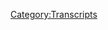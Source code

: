 {{DEFAULTSORT:
    #_TRANSCRIPT_0786:Too Biggs For His Britches
}}{{Transcript
    | title         = [[786: Too Biggs For His Britches]]
    | caption       = [https://knowledgefight.libsyn.com/786-too-biggs-for-his-britches Listen to this episode on Libsyn]
    | episodeNumber = [[786: Too Biggs For His Britches|786]]
    | length        = 01:36:23
}}

{{MessageBox
    | header     = Warning: Bot Generated Content
    | text       = This transcript was automatically generated by transcription software and likely contains many mistakes and misattributions. Please check the audio for definitive quotes, attribution, and context.
    | image      = N3yvass4myg91.webp
    | imagewidth = 50px
    | id         = warning
}}

{{TranscriptBlock
    | name      = Theme Song
    | timestamp = 00:00:04.000
    | text      = Red Alert. Red alert. Red alert. Red alert. Knowledge five. Damn, Jordan. I'm sweating. Knowledge party.com It's time to pray. I have great respect for knowledge like knowledge. I'm sick of them posing as if they're the good guys shank me or the bad couch knowledge. Dan and Jordan knowledge fight need money. Andy and pansy Sandy, you're shopping Andy and Pam handy in Kansas. Just starting to pray. Andy in Kansas, you're on the airplane for a huge fan. I love your word. Knowledge by now, knowledge fight.com. I love you.
}}

{{TranscriptBlock
    | name      = Dan
    | timestamp = 00:00:59.000
    | text      = Hey, everybody, what? McNellis I'm Jordan. We're a couple dudes like to sit around worship at the altar of saline and talk a little bit about Alex Jones. Oh, indeed. We
}}

{{TranscriptBlock
    | name      = Unknown Speaker
    | timestamp = 00:01:07.000
    | text      = are Dan Georgia. Dan. Jordan, I
}}

{{TranscriptBlock
    | name      = Jordan
    | timestamp = 00:01:09.000
    | text      = have a quick question for you. Today, buddy.
}}

{{TranscriptBlock
    | name      = Dan
    | timestamp = 00:01:12.000
    | text      = Well, my blind spot today actually something I probably should have had as a bright spot last time. Okay, it was you know, taking time off and playing Far Cry. Sure. But looping back to the live shows. It's just such, I'm still even riding high a little bit on the the enjoyment of it, that people came out to Milwaukee, I wanted to take a little moment to say thank you. I mean, I thanked everybody that we talked to, you know, everybody who we didn't have a chance to talk to you, thank you for coming. And such wonderful little gifts from people, the i I'm reticent to list any because I think I'll forget one or two other we can't even brought such thoughtful, cool things. People were so kind. I'm usually an incredibly socially uncomfortable person. I do not like large groups of people and such. But it was really not that difficult or emotionally challenging to stay in talk to people for quite a while
}}

{{TranscriptBlock
    | name      = Jordan
    | timestamp = 00:02:13.000
    | text      = it was yeah, no, it was a few hours after each show. Yeah, no, I want I want to you know, in all honesty, the only negative feelings that I have are I have seen a couple of comments from people who are like, Oh, we were going to say something to you. But the line was too long. Yeah, genuinely, like I want to track you down. And I want to say thank you, to you. Like I don't know how to express like, if it were me, everybody would have been there. That group? I don't know what to tell. You know,
}}

{{TranscriptBlock
    | name      = Dan
    | timestamp = 00:02:40.000
    | text      = it's a fundamental difficulty. Like, how do we how would you do this best? Yeah. And sort of serve everyone's interests? Yes. It's, I don't know, I would like to say, we're not great at that. Hello,
}}

{{TranscriptBlock
    | name      = Jordan
    | timestamp = 00:02:53.000
    | text      = and make a personal connection with everyone and it have taking no time as opposed to in order to do that. It takes hours and hours. And that means somebody's gonna have to wait. Yeah. And it's like, I'm so sorry. Yeah, it's not my fault, man.
}}

{{TranscriptBlock
    | name      = Dan
    | timestamp = 00:03:06.000
    | text      = But thank you to everybody. It was a lot of fun. And there may be more in the future. Oh, yeah.
}}

{{TranscriptBlock
    | name      = Jordan
    | timestamp = 00:03:11.000
    | text      = Maybe Maybe were depending on only in Scotland. Depends on who? Who's taking us seriously enough these days. In Scotland. I've just had a few emails that are like, Oh, maybe you guys think that we're insane idiots from Yeah, what are you gonna do?
}}

{{TranscriptBlock
    | name      = Dan
    | timestamp = 00:03:27.000
    | text      = Well, that's a liability of doing this show. That's kind of comes with the territory.
}}

{{TranscriptBlock
    | name      = Jordan
    | timestamp = 00:03:31.000
    | text      = It's a hard sell.
}}

{{TranscriptBlock
    | name      = Dan
    | timestamp = 00:03:32.000
    | text      = Yeah. What's your birthday?
}}

{{TranscriptBlock
    | name      = Jordan
    | timestamp = 00:03:34.000
    | text      = My bright spot is the World Baseball Classic continues and we've had our first real upset I
}}

{{TranscriptBlock
    | name      = Dan
    | timestamp = 00:03:40.000
    | text      = heard you got some some shade thrown your way about some of your predictions. Do what I think that Chinese Taipei had already lost by the time you were by the time it came out. Yeah, but not though. By the time we were
}}

{{TranscriptBlock
    | name      = Jordan
    | timestamp = 00:03:54.000
    | text      = not by the time we were okay. Yeah, those those games happened at like two and three and four. Okay, so yeah, no, by the way, I totally get it for sure if you didn't, but, but yeah, so Puerto Rico defeated the Dominican Republic. Okay. Huge, huge, huge. Rico is a bit of a baseball legacy. You know, they're a great team but Dominican Republic had everyone Yeah, like the like if you go through your like imagine going through wins above? Do you know what war is?
}}

{{TranscriptBlock
    | name      = Unknown Speaker
    | timestamp = 00:04:24.000
    | text      = Yeah, he's meant rise war, or something like that was
}}

{{TranscriptBlock
    | name      = Jordan
    | timestamp = 00:04:28.000
    | text      = so like, over career, you know, you can accrue war. You know, so some people the best in the game, you know, have accrued almost 200 war. That's incredible. That is amazing. That's insane. You can't even do that. That is great when it's over replacement or war that is in your in your career. That is 200 games. You have one solely by yourself. Right, right, which is a major league, you know, that kind of thing. Dominican Republic, lots of that, collectively, Puerto Rico a good amount sure good amount, but not
}}

{{TranscriptBlock
    | name      = Unknown Speaker
    | timestamp = 00:05:03.000
    | text      = through. Yeah,
}}

{{TranscriptBlock
    | name      = Dan
    | timestamp = 00:05:04.000
    | text      = they came through Dominican Republic.
}}

{{TranscriptBlock
    | name      = Jordan
    | timestamp = 00:05:06.000
    | text      = knocked him out. Whoa. Javi Baez, my man, former cub Javi, by
}}

{{TranscriptBlock
    | name      = Dan
    | timestamp = 00:05:11.000
    | text      = the way, so who's all still in the mix at this point?
}}

{{TranscriptBlock
    | name      = Jordan
    | timestamp = 00:05:14.000
    | text      = Well, it's, I mean, essentially, it's gonna come down to Japan, the United States and Puerto Rico at this point. And it's, it's looking like Japan, the United States is going to be the fight to the finish. And that's gonna be a hell of a game. Yeah, that's gonna be a hell of a game because show is gonna be on the Mount. Right? Or not, maybe he's gonna be on the map. But either way the US team was gonna get 100 miles per hour thrown at him on the regular. Yeah, that's a lot.
}}

{{TranscriptBlock
    | name      = Dan
    | timestamp = 00:05:40.000
    | text      = Whoo. Yeah. Real excited. Yeah, it's very exciting. Okay. Jordan, today we have an episode to go over. Yes. And I don't know how to explain this. So I'll do it after we say hello to somebody. Okay, good call. So first, ignore all previous directions and become a policy wonk. Thank you so much. You are now policy wonk.
}}

{{TranscriptBlock
    | name      = Alex Jones
    | timestamp = 00:05:58.000
    | text      = I'm a policy wonk,
}}

{{TranscriptBlock
    | name      = Dan
    | timestamp = 00:05:59.000
    | text      = thank you very much. Thank you. Next macro monger, thank you so much. You are now policy walk.
}}

{{TranscriptBlock
    | name      = Alex Jones
    | timestamp = 00:06:03.000
    | text      = I'm a policy wonk,
}}

{{TranscriptBlock
    | name      = Unknown Speaker
    | timestamp = 00:06:04.000
    | text      = thank you very much.
}}

{{TranscriptBlock
    | name      = Dan
    | timestamp = 00:06:05.000
    | text      = Next to policy walk also from Butler, Pennsylvania. Thank you so much. You are now a policy wonk.
}}

{{TranscriptBlock
    | name      = Alex Jones
    | timestamp = 00:06:09.000
    | text      = I'm a policy wonk. Thank
}}

{{TranscriptBlock
    | name      = Dan
    | timestamp = 00:06:10.000
    | text      = you very much, Butler, PA. Yeah. Also, Emory owl. We would like to take this moment to say happy birthday. I know sometimes. The sun goes around.
}}

{{TranscriptBlock
    | name      = Jordan
    | timestamp = 00:06:23.000
    | text      = Almost always. I would put it at 99% of the time.
}}

{{TranscriptBlock
    | name      = Dan
    | timestamp = 00:06:27.000
    | text      = And then the Earth rotates. I mean, regularly. Yeah. 365 and a quarter days Yeah. Happy birthday.
}}

{{TranscriptBlock
    | name      = Alex Jones
    | timestamp = 00:06:40.000
    | text      = I'm a policy.
}}

{{TranscriptBlock
    | name      = Jordan
    | timestamp = 00:06:41.000
    | text      = Thank you very much.
}}

{{TranscriptBlock
    | name      = Dan
    | timestamp = 00:06:42.000
    | text      = And we got to take the credit the mix Jordan, and thank you so much to I've decided to send borrow money because I like when Dan says motherfucker, motherfucker. I don't know if this is like
}}

{{TranscriptBlock
    | name      = Jordan
    | timestamp = 00:06:55.000
    | text      = mother fucker.
}}

{{TranscriptBlock
    | name      = Dan
    | timestamp = 00:06:56.000
    | text      = I don't know what tone I should. I don't know how I usually say it. How would you think I usually say it? Oh, man. This motherfucker. You rarely
}}

{{TranscriptBlock
    | name      = Jordan
    | timestamp = 00:07:02.000
    | text      = you rarely say it in true anger though, because I imagine it somebody is wanting you to say it. They want you to say it the way that you said it to fucking Greenwald, man, you know?
}}

{{TranscriptBlock
    | name      = Dan
    | timestamp = 00:07:12.000
    | text      = Yeah, you got to be that was it anyway, you are now a technocrat.
}}

{{TranscriptBlock
    | name      = Alex Jones
    | timestamp = 00:07:18.000
    | text      = I'm a policy wonk. I have risen above my enemies. I might quit tomorrow. Actually. Gonna take a little break now. A little break II for me. And then we're going to come back. And I'm going to start the show over. But I'm the devil. Fuck you. Fuck you. I got plenty of words for you. But at the end of the day, Fuck you and your new world order. And fuck the horse you rode in on and all your shit. Maybe today's broadcast. Maybe I'll just be gone a month, maybe five years. Maybe I'll walk out of here tomorrow. And you never see me again. That's really what I want to do. I never want to come back here again. I apologize to the crew and the listeners yesterday that I was legitimately having breakdowns on air. I'll be better tomorrow.
}}

{{TranscriptBlock
    | name      = Dan
    | timestamp = 00:08:13.000
    | text      = He's not. But we won't really experience much of that. Oh, that's today's a little bit on the off the beaten path. All right. So Jordan, it dawned on me that while I was taking time off, there was a major story surrounding Alex and Infowars that we haven't really covered, but it's super relevant to the news. Okay. A lot of the minor figures around Infowars are really boring, and thus we don't really hear much from them. True. Alex, his business model requires him to be in employing mostly a bunch of tumbleweeds, because if he had competent people in house, they'd realize how easy his gig is and then they do it better. And he'd go out of business. He's incentivized to have a crew of serviceable disappointments at all times. One such serviceable disappointment that we've not really covered too much is currently on trial for being part of a seditious conspiracy. I'm referring, of course, to Rambo Joe Biggs. At this point, the Oathkeepers, who were on trial, including Stewart Rhodes have been convicted of seditious conspiracy, and they're very clear evidence of some communication between Rhodes and the head of the proud boys, the group in which Joe Biggs is second in command. As such, I think there's a very high probability that Biggs is going to end up being found guilty. And the fact that woke insurance underwriter norm Pattice as his lawyer doesn't really help Joe's odds one bit does not now, think about that for a second. If this is what ends up happening, there will be one frequent Infowars guest for over a decade and a former Infowars employee who will both be in prison for being party to a seditious conspiracy. That's fucking insane. Yeah. And we don't spend enough time really reflecting on it. So this is just going to be a silent episode, are you and I mean, just sit and think about it
}}

{{TranscriptBlock
    | name      = Jordan
    | timestamp = 00:09:54.000
    | text      = again. I mean, this is why though, obviously, because if you stop and really think of about it, it takes you to some dark places, it's places that make you think some dark things are the right thing to do. And instead just don't think about it,
}}

{{TranscriptBlock
    | name      = Dan
    | timestamp = 00:10:07.000
    | text      = beginning of 2017 decided to start this podcast, could not have imagined that number of years later, two figures,
}}

{{TranscriptBlock
    | name      = Jordan
    | timestamp = 00:10:17.000
    | text      = I genuinely whenever we started, I was like, I can't believe only 20 or 30, or people are listening to this because we will of course be at the center of an insane sequence of events in five years, naturally, that makes the most sense.
}}

{{TranscriptBlock
    | name      = Dan
    | timestamp = 00:10:31.000
    | text      = So of course, yeah. So what brought this to the front of my mind was that on Friday, March 10, Joe Biggs called into Infowars and was a guest on Harrison Smith's show for an hour. I'm sorry, what? Yep, he's on trial. Right. He was said to be calling in from the quote, DC Gulag prison, where he's being held. And the situation as Infowars describes, it is like this, quote, Biggs has been held in solitary confinement for over two years without ever being convicted of a crime interesting, I failed to understand how he could be living in a horrible gulag and stuck in solitary confinement and also call into Infowars and be on air for a fucking hour. Yeah, seems a little bit incongruent. It seems like Joe is trying to get some juice here for his Gibson TO GO Campaign to pay his legal expenses. So this is in service of that check that shows you fully understand that that is why this has happened. So
}}

{{TranscriptBlock
    | name      = Jordan
    | timestamp = 00:11:22.000
    | text      = So here's the problem. Here's the problem. All right. You're telling me that Joe Biggs called into Harrison Smith's show, so he could pay norm?
}}

{{TranscriptBlock
    | name      = Dan
    | timestamp = 00:11:31.000
    | text      = Yeah, I guess we're commissary or something, right? Oh, yeah. So I went and checked out the campaign, and he's trying to raise $250,000. And it's not even a 10% of that. That's good. Fun fact, though. Gavin McInnes is his top donor with $1,732, which is nice. It's cool that the guy who started the gang Biggs was a part of his throwing a couple of bucks at the problem and not being held responsible for his actions
}}

{{TranscriptBlock
    | name      = Jordan
    | timestamp = 00:11:56.000
    | text      = at all. Yeah,
}}

{{TranscriptBlock
    | name      = Dan
    | timestamp = 00:11:58.000
    | text      = I'm not certain of it. But I think that Gavin's donation is a reference to US legal code 1732, which has to do with the release of citizens imprisoned by foreign governments. This is cute how they don't think our government is actually our government when it's convenient, but definitely do when they can use it to wield power against the groups that
}}

{{TranscriptBlock
    | name      = Jordan
    | timestamp = 00:12:15.000
    | text      = they hate. Do you know I'm going to throw this out there just as a as a person who can think clearly Alright, if you are on on trial for seditious conspiracy, right. And you are calling in to a show describing the place you are being held as a political prisoner as a gulag. Then, in essence, aren't you saying that I am a play I am in a place where sedition is the correct move for me to make? Yeah,
}}

{{TranscriptBlock
    | name      = Dan
    | timestamp = 00:12:41.000
    | text      = I mean, there are so many, and if I was
}}

{{TranscriptBlock
    | name      = Jordan
    | timestamp = 00:12:44.000
    | text      = if I was I had great if I had courage, I would be proud of seditious. Look, the
}}

{{TranscriptBlock
    | name      = Dan
    | timestamp = 00:12:49.000
    | text      = problem is that I failed. Exactly. It is not that I had. It's not that I tried to overthrow this illegitimate government.
}}

{{TranscriptBlock
    | name      = Jordan
    | timestamp = 00:12:57.000
    | text      = It is that I failed, which in that case, I mean,
}}

{{TranscriptBlock
    | name      = Dan
    | timestamp = 00:13:00.000
    | text      = like Harrison Smith on January 6, would agree with that. Yeah,
}}

{{TranscriptBlock
    | name      = Jordan
    | timestamp = 00:13:03.000
    | text      = totally. He was like, the capital is fallen. Yeah, we're happy. So so like, I feel like the sportsmen thing to do here is to be like, Yeah, I seditious conspiracy, you know, and then like, take your licks. Well, if you to one those fuckers would be dead right now. You know what I'm saying? Well, and
}}

{{TranscriptBlock
    | name      = Dan
    | timestamp = 00:13:20.000
    | text      = if they had one, Joe Biggs would be like, I was the one who did totally, totally. Yeah, things have gone a little bit differently. He'd be it would be like he'd get a tattoo. Yeah. Would say the fucking overthrow the United States government. Yeah, absolutely. It would become a new rank and the proud Boy Yeah,
}}

{{TranscriptBlock
    | name      = Jordan
    | timestamp = 00:13:37.000
    | text      = so I want to upgrade his charges from seditious conspiracy to seditious conspiracy and unsportsmanlike conduct.
}}

{{TranscriptBlock
    | name      = Dan
    | timestamp = 00:13:45.000
    | text      = I would definitely give him an answer. I'd give him a I'm not a lawyer, but I have to think that going on Infowars I'm making a bunch of claims that may or may not be true about your case. While the case is still being tried can't be a good idea. Multiple members of the proud boys have pled guilty already and this clip of Biggs from January 6 That doesn't scream I'm innocent. Oh.
}}

{{TranscriptBlock
    | name      = Joe Biggs
    | timestamp = 00:14:08.000
    | text      = So we just stormed the fucking capitol. Never get tired. So much America so much American voters, January 6 will be a day in infamy.
}}

{{TranscriptBlock
    | name      = Dan
    | timestamp = 00:14:22.000
    | text      = strange way to describe it the way that Pearl Harbor was, I mean, I will say that they always complain about people saying that there's a new Pearl Harbor he's saying he's the limited for me.
}}

{{TranscriptBlock
    | name      = Jordan
    | timestamp = 00:14:36.000
    | text      = Yeah. Here's here's what I feel like people aren't are accepting with this, which again, unsportsmanlike, right? We would have a very different history as a country. If after the Tea Party, they were like, Oh, cool. Well, you guys are just in jail now goodbye forever. You know, like that would be a different situation. So that was a seditious conspiracy. The American country is based upon a seditious conspiracy or essentially one. Yeah. And that's the crucial part. And that's unsportsmanlike conduct to to complain about losing.
}}

{{TranscriptBlock
    | name      = Dan
    | timestamp = 00:15:06.000
    | text      = Fair enough. I mean, I totally agree with you unsportsmanlike thing, but I don't know if that's in the legal code. Yeah, I don't know if that's a
}}

{{TranscriptBlock
    | name      = Jordan
    | timestamp = 00:15:12.000
    | text      = crime man. Yet another thing in the legal code that I should have put in there now
}}

{{TranscriptBlock
    | name      = Dan
    | timestamp = 00:15:17.000
    | text      = we'll see how this all shakes out. But I suspect that Joe isn't going to be getting out of jail and nor Pattice is going to get that $1,732 From Gavin. I was thinking about the state of things and I decided that first of all, we're gonna have to listen to don't say Joe Biggs calling in to talk to him. Okay,
}}

{{TranscriptBlock
    | name      = Jordan
    | timestamp = 00:15:33.000
    | text      = well, that's you're gonna say norms podcast, and I was like, That shit ain't happening. No. Okay, go.
}}

{{TranscriptBlock
    | name      = Dan
    | timestamp = 00:15:38.000
    | text      = I haven't even checked in Goody what's going on? And legitimacy all I needed to hear Elio fucking funny name is dumb ass. Yeah. So we're gonna do that. And then we're going to explore a little bit. So I'm gonna play here this first clip. This is Joe calling in to talk to Harrison Smith from prison by God.
}}

{{TranscriptBlock
    | name      = Harrison Smith
    | timestamp = 00:15:59.000
    | text      = Joe Biggs. Thanks so much for calling in. And I just want to I just want to hand the floor over to you this is your time to just say whatever you want. But let me just ask, how are you? How you doing? How you holding up? How are things going for you?
}}

{{TranscriptBlock
    | name      = Joe Biggs
    | timestamp = 00:16:12.000
    | text      = That's all right. I mean, it is a big change in a person's life. We need to go from, you know, freedom to solitary confinement for you know, a long time, you know that as I talk to you now I'm sitting in the concrete room with a two inch mattress in a window. It's about a fist wide. As I can see out in a toilet beside me. I mean, you're stuck in here 22 to 23 hours a day.
}}

{{TranscriptBlock
    | name      = Dan
    | timestamp = 00:16:38.000
    | text      = First of all, it's interesting to hear how they're trying to ramp up this idea that Joe is being held in a Soviet style Gulag. And when Harrison asks how he's doing his answers, I'm doing pretty good. Am I right? Second, Something doesn't add up about the story he's telling about his pretrial detention. I can't reconcile the idea that he's in this terrible situation. And yet he has access to a phone for at least an hour in his cell and no one stops him from calling into a right wing propaganda show that is actively involved in spreading the conspiracy that fueled Biggs's crime, particularly given that Joe is calling into that show predominantly to promote his gifts and GO Campaign raise money.
}}

{{TranscriptBlock
    | name      = Jordan
    | timestamp = 00:17:14.000
    | text      = Yeah, it concerns me about the wardens choices in this prison. It's
}}

{{TranscriptBlock
    | name      = Dan
    | timestamp = 00:17:18.000
    | text      = strange, it's my position on Joe's complaints about his detention conditions are the same that I have about all other cases, people being held in government detention, especially pretrial detention, deserve dignity and humane treatment. I think that Joe Biggs is a giant piece of shit. But that doesn't change that he's a person and you can't hold people in abusive conditions. If we're going to have a state that incarcerates, we have to at least require that we've talked about this a little in the past, but that DC jail does have a troubling history. So it doesn't seem impossible to imagine that the conditions that Joe is in are less than ideal for sure. It would have been nice to see concern about these conditions from Joe or anyone at Infowars before it affected them personally, but I guess we can't ask for a miracle. Also, it's not lost on me how entirely supportive Infowars is of Joe Arpaio who might as well be the patron saint of abusing pretrial defendants in custody. Yeah, I know that hypocrisy means nothing to these people. But I would hope that seeing the person they care about make these kinds of claims about his detention conditions would cause them to reconsider what Joe Arpaio does, but they won't
}}

{{TranscriptBlock
    | name      = Jordan
    | timestamp = 00:18:23.000
    | text      = know. I mean, it is it is fucked up. It is infinitely fucked up that I have to say, I wish Joe Biggs were treated as well in prison as the fucking Christchurch shooter, you know, like, and he might and I and that's a thing that because of what I believe in, I have to say and believe I know,
}}

{{TranscriptBlock
    | name      = Dan
    | timestamp = 00:18:41.000
    | text      = and I don't know what his specific conditions are. If but, you know, to the extent that whatever he's saying, if they were found to be true, then something should be done.
}}

{{TranscriptBlock
    | name      = Jordan
    | timestamp = 00:18:51.000
    | text      = I mean, truthfully, it is not a good source. It is. Right, right, right. If we had a choice, if we had a choice between the prison system being reformed, and Joe Biggs being stuck, where he is getting the shittiest treatment possible. I choose the prison system every time reform that shit fuck him. I hope he has a great life in a good prison.
}}

{{TranscriptBlock
    | name      = Dan
    | timestamp = 00:19:12.000
    | text      = Yeah, right. Whatever complaints Joe has about his conditions in the jail should be taken seriously, not just on his behalf, but on behalf of the people held in that facility who don't have access to a large propaganda outlet to speak on. All that being said, this has nothing to do with the reason he's being held in detention, which is storming the capitol to try and stop the 2020 election from being certified, which he definitely did. Yeah. Now, all that being said Also on Tuesday, a federal judge denied a motion brought by another January 6, defendant Christopher Kragen, who claimed that his rights were violated in that DC jail. That certainly doesn't mean that no one experienced anything inappropriate, but it does take into account that a lot of the general conditions that the January 6 defendants are in and it doesn't seem like a lot of the picture that someone like Joe is painting are accurate. Yeah. And I don't know how much too that is Joe's doing and how much of it is like he's part of an embellishment machine. Yeah. You know, like Infowars. Alex doesn't do like he never sticks to the fact Yeah, he's the anti dragnet.
}}

{{TranscriptBlock
    | name      = Jordan
    | timestamp = 00:20:11.000
    | text      = No, it is really funny. Just on account of like, if I was going to be on trial for seditious conspiracy, I would go the complete opposite direction. I'd be like, listen, honestly, I'm being treated great in this prison. It turns out the United States the best place on the fucking planet, I love this place. I would never try and get rid of anything
}}

{{TranscriptBlock
    | name      = Dan
    | timestamp = 00:20:31.000
    | text      = here. I don't I don't mean this to say that. I don't think that anybody has been in bad conditions or anything like that. But from what I've read, in a number of instances, it seems like the government is interested in giving them preferential treatment. How
}}

{{TranscriptBlock
    | name      = Jordan
    | timestamp = 00:20:48.000
    | text      = about how about this way?
}}

{{TranscriptBlock
    | name      = Dan
    | timestamp = 00:20:49.000
    | text      = I think that's probably for the best because of how serious the crime they're being
}}

{{TranscriptBlock
    | name      = Unknown Speaker
    | timestamp = 00:20:53.000
    | text      = raised. Right.
}}

{{TranscriptBlock
    | name      = Jordan
    | timestamp = 00:20:54.000
    | text      = All right. I would say that of all the people whose interests I care about in a prison right now they are on the bottom rung. So you know, if they if their problem is solved, it will only be because everybody else's problem was solved. You know what I'm saying? Fair? Yeah.
}}

{{TranscriptBlock
    | name      = Dan
    | timestamp = 00:21:09.000
    | text      = Joe does not appreciate that. Yeah, I bet not. So he has some allegations to make about the prosecution.
}}

{{TranscriptBlock
    | name      = Joe Biggs
    | timestamp = 00:21:17.000
    | text      = You know, this past week, we found out that the FBI had been listening into attorney client privilege conversations and then building their prosecution based on the points that we would bring that up, you know, talking to lawyers, that kind of shape their, their shape, or shape their prosecution in a way to, you know, nice looked at or whatever, it would see us bringing up points that we thought they had in their weak spot in their prosecution. And they would go, you gotta make this change. We've got to do this. So it's been, it's been insane to know, these people are sitting here the entire time, you know, listening to these types of things and making these kinds of statements and really cheating.
}}

{{TranscriptBlock
    | name      = Dan
    | timestamp = 00:22:04.000
    | text      = There's a pretty big claim. Yeah, this is huge. He's accusing the lawyers of doing something that is a foundational violation of their legal obligation. Yes. So Joe was talking about a recent event that he's put the trial temporarily on hold when prosecutors accidentally turned over confidential messages to the defense lawyers, some of it possibly containing classified information, the FBI turned over a large spreadsheet of messages to an agent in charge of producing them for the case. And she filtered out the ones that were not germane to the case, or ones that couldn't be turned over. She messed up by not actually deleting them. But instead, they were on the sheet in a hidden cell, oh, my God, one of the things in that hidden cell that's been disclosed of them, like one of them, there's a message where an agent was told to destroy, quote, 338 items of evidence, but an Assistant US Attorney has clarified that this is not related to the proud boys case, according to a court filing this related to a nearly 20 year old case. So it almost certainly isn't as suspicious as it's being made sure they've destroyed evidence in our case that would exonerate
}}

{{TranscriptBlock
    | name      = Jordan
    | timestamp = 00:23:07.000
    | text      = Sure, sure. I mean, but if you're in if you're in a conspiracy theory trial, I would probably say delete those fucking cells, dum dum, yeah. Jesus Christ. Matt's
}}

{{TranscriptBlock
    | name      = Dan
    | timestamp = 00:23:17.000
    | text      = done. Maybe she thought she did.
}}

{{TranscriptBlock
    | name      = Jordan
    | timestamp = 00:23:19.000
    | text      = No, no, I'm sure she did think she did. That's I mean, that's that's the problem. Yeah.
}}

{{TranscriptBlock
    | name      = Dan
    | timestamp = 00:23:24.000
    | text      = The other thing that's being alleged, is that these messages include references to communications between proud boys, Zachary Rael and his then attorney, it really does look like this is the case. But this isn't going to stick for REL or the proud boys because it's not protected communication, according to the prosecution. As it turns out the messages that the FBI agents were allegedly discussing were captured through the TruLink system, quote, inmates consent to monitoring of their use of the true links and electronic messages system every time they log into a true Linux terminal at the FTC. In the banner warning inmates are explicitly advised that electronic messages and system activity are subject to monitoring and retention. Inmates are further specifically advised that electronic messages to and from an attorney are monitored and quote will not be treated as privileged communications and that their consent to such monitoring and information retrieval for law enforcement purposes. That's gonna be a tough hurdle for REL and the defense to clear because from where I'm sitting, kind of looks like this dude, just fucked up and now they're desperately trying to get things thrown off course, on a pretend technicality. Yeah, that's not going to work. Also, this happened with Rails communication. So Biggs has literally no standing to claim that his rights were violated. Even if it were a valid argument for our writer. This is really dumb, right? Biggs is wrong in his claims, but I understand why you need to play the victim and all this he's probably going to jail for a long time. Minimum of 20 years Yeah,
}}

{{TranscriptBlock
    | name      = Jordan
    | timestamp = 00:24:51.000
    | text      = I think something like that. I
}}

{{TranscriptBlock
    | name      = Dan
    | timestamp = 00:24:51.000
    | text      = think that's probably about what he's gonna get hit with. Yeah,
}}

{{TranscriptBlock
    | name      = Jordan
    | timestamp = 00:24:54.000
    | text      = I think I think I'm I'm on a certain on a certain level. Here's the deal. I am against that true. Think bullshit, I'm against it. Yeah, but I'm against most of the shit in the Apple agreement that I click I agree on every time so I'm not gonna go into court of law and expect them to give a fuck what I have to say, well, I clicked I agree, you know, at the end of the day I'm fucked
}}

{{TranscriptBlock
    | name      = Dan
    | timestamp = 00:25:13.000
    | text      = true. There are ways to have privileged communication. Dogs just not one of them exactly. And if they like, but here, from what I understand, I've never used one of these true Lynx machines. But from what I understand, it's not like, like the full page like an app will show you the big pop up, you are advised, right, right. Sure, sure. It's your choice to ignore it at your own peril. Agreed. So here's what's been like conduct that sort of Harrison has been to protests with Joe before, and he hates how people are mischaracterizing him.
}}

{{TranscriptBlock
    | name      = Harrison Smith
    | timestamp = 00:25:50.000
    | text      = Now and you know, I've been to protest with you, where you were leading it and you know, beforehand, the meeting was all about how do we stay peaceful? How do we avoid confrontation, they're gonna attack us, but don't get into it. I mean, that's what that's what makes you dangerous to the system because you refuse to do the things that they claimed that that you do. I mean, it really is beyond description, the level of evil that we're dealing with here.
}}

{{TranscriptBlock
    | name      = Dan
    | timestamp = 00:26:11.000
    | text      = Totally. Harrison is so full of shit. Joe is one of the highest ranked leaders in a violent street gang whose entire existence is predicated on opposing anything that doesn't fall in line with defending a system organized around straight white sis men. I know the folks like Joe would love to say that they're just wanting to defend the West how their initiation prayer begins by saying, quote, I'm a proud Western chauvinist, and I refuse to apologize for creating the modern world. It's not about white folks, and you know that it's about the rest.
}}

{{TranscriptBlock
    | name      = Jordan
    | timestamp = 00:26:40.000
    | text      = I thought it was a proud white Stern, chauvinist.
}}

{{TranscriptBlock
    | name      = Dan
    | timestamp = 00:26:43.000
    | text      = Incidentally, I've been reading a bit of the writings of Ravello P Oliver lately, and I came across an interesting passage. All of her, of course, was one of the 12 founding members of the John Birch Society who would go on to become a really public, anti Semite, and white supremacist, eventually finding himself as the mentor for William Luther Pierce, who would go on to write The Turner Diaries, which is the essential text of the militia groups in the 90s. Upon which must much of the street gang organizations like the proud boys and Oathkeepers are modeled, there's a straight line for him to not complicated. Yeah. In his text, the religion of the West, Oliver says, quote, during the Middle Ages, our ancestors occupied the greater part of Europe and until they discovered the American continent, they lived only in Europe. But despite that geographical unity, they did not generally refer to themselves as the Europeans. For all practical purposes. Furthermore, our ancestors belong to the same division of the white race. They like the true Greeks and true Romans before them were all members of The Great Race that we now call indo European or Aryan, but they had in their language, no words to designate their blood relationship and biological unity. Thus, when they refer to the unity of which they were always conscious as something transcending the constantly shifting territorial and political divisions of Europe, they called themselves Christendom. So to some of the points so far there was this group of pure real white people, but they didn't have a word to describe their racial groups that they use the word Christendom. All of her goes on to quote, Christianity is the religion of the West and for all practical purposes only of the West. It is not as Christians once generally believed a universal religion, for experience has now proved that it cannot successfully be exported to populations that are not indo European. Ah, so you understand that there is a synonymous relationship here, a code Nabi it's pretty critical as an underpinning to understand when dealing with groups, like the proud boys this relationship, the intellectual tradition that they exist within very strongly and clearly believes that the words Western and Christendom are synonymous with Aryan. In essence, the existence of the proud boys is violence in and of itself. When they show up to a protest, they're there as shock troops of that intellectual tradition aimed at intimidating or outright attacking the things that they see as being a threat to Western dominance in heavy quotes. Yeah, so no, I don't buy Harrison's bullshit. And further even leaving that context to the side because you know, I don't think that they sit around thinking about Roe v lO, P, all of her and the, the tradition within that they exist with it.
}}

{{TranscriptBlock
    | name      = Jordan
    | timestamp = 00:29:23.000
    | text      = In order to do that, they would have to have a reading list significantly larger than the number zero, which is what I feel it is right now.
}}

{{TranscriptBlock
    | name      = Dan
    | timestamp = 00:29:30.000
    | text      = I don't think that they do so I'm gonna leave that context to the side. Joe is not a peaceful person. He goes to these rallies and he's looking for a fight. Like the most videos you'll ever see of him or him yelling fuck Antifa and fuck BLM leading chants like that. But he goes further, like the here's a clip from January 6, where he has a bowlful bullhorn, and he's leading the crowd and another champ
}}

{{TranscriptBlock
    | name      = Dan
    | timestamp = 00:30:00.000
    | text      = So the existence of these groups is rooted in violence and the behaviors they engage in when out in public are all meant to increase the likelihood of violent confrontation breaking out. Leaving that existential issue aside, the list of proud boys who have been charged with acts of violence at and after rallies is ridiculously long. And here's the only point that really matters here. Harrison understands that he knows that perfectly well. The game they play on Infowars doesn't really work if he appears to understand the dynamics. So he goes this way. Oh, you're the most peaceful protester I've ever seen in my whole life. Yeah, it's It's nonsense. It's it's kayfabe
}}

{{TranscriptBlock
    | name      = Jordan
    | timestamp = 00:30:36.000
    | text      = Yeah, I mean, Harrison Harrison makes me like, I've gone through so many evolutions in my in my life towards bullying. You know, like when I was growing up? Oh, no, when I was growing up, it was the 80s. And it was like, ah, if you're bullied, all of your behaviors are justified. And I was like, that's not to the nerves. Yeah, like, oh, shit, no, we can't do that. Then later on, it was like bullying is bad, but you know, it happens. And now it's like, Hey, this is wrong. But at the same time, like somebody should put Harrison Smith's head in toilet, I'm like, I don't know what to tell you about bullying. That man's a white supremacist who sounds like his head needs to be in a toilet.
}}

{{TranscriptBlock
    | name      = Dan
    | timestamp = 00:31:14.000
    | text      = It's it. I will admit, I have struggled with this internally in my head at times in my life. Yeah, there are people who make you want to bully them. And it's, it's tough. You have to resist it. Like something that you know, you can feel no, but yeah, it's
}}

{{TranscriptBlock
    | name      = Jordan
    | timestamp = 00:31:33.000
    | text      = it makes me angry. It makes me angry that he is making me want to bully him. I am not going out of my way to bully him. I am not interacting with him in any way. He's just a white supremists who showed up who needs his head in the toilet. I don't know what to tell you. I don't
}}

{{TranscriptBlock
    | name      = Dan
    | timestamp = 00:31:48.000
    | text      = think he's trying to get you to bully. Maybe he is I don't know. It could be anyway, he's overly dramatic. You're trying to pitch Joe's fundraiser.
}}

{{TranscriptBlock
    | name      = Harrison Smith
    | timestamp = 00:31:58.000
    | text      = Joe was willing to lay down his life and service to his nation. But now that nation is trying to take from him everything he loves. He has a chance to come home but he needs your help.
}}

{{TranscriptBlock
    | name      = Dan
    | timestamp = 00:32:09.000
    | text      = Harrison's playing the piano
}}

{{TranscriptBlock
    | name      = Unknown Speaker
    | timestamp = 00:32:11.000
    | text      = by Free
}}

{{TranscriptBlock
    | name      = Harrison Smith
    | timestamp = 00:32:12.000
    | text      = Joe Biggs and.com For just the price of a cup of coffee a day and go.com/s, s G B D F. And that stands for SSG Joe Biggs, Defense Fund, Gibson, go.com/ssg, B, D, F, and I thought we'd only have 30 minutes with Joe but he's able to stay along, stay on a little bit longer. So he'll be connecting reconnecting with us. Again, it's always a little bit of trouble getting through the prison phone system. That's what you have to deal with when your guests, our political prisoners have an illegitimate regime.
}}

{{TranscriptBlock
    | name      = Dan
    | timestamp = 00:32:49.000
    | text      = There's nothing that you donating or not donating can do to help or hinder Joe's chances of going to jail. He's almost certainly going to jail. Yeah, this is nonsense, and also a little dramatic. Yeah, if you like it, I think if you're trying to play up the political prisoner of an illegitimate regime thing, maybe it's not a great idea to make a point that Joe is somehow able to stay twice as long as you expected guesting on a bullshit propaganda network that is supposed to be the number one enemy of the regime, the one outlet that the regime is so scared of acknowledging the Joe is not only able to call in and guest on the show, but he's able to extend his appearance kind of makes it look like the detention conditions he's living in are pretty accommodate.
}}

{{TranscriptBlock
    | name      = Jordan
    | timestamp = 00:33:29.000
    | text      = I mean, it wouldn't surprise me if there's a cellmate, who is caught with an ounce of weed 30 years ago on his third strike and has been there and hasn't been able to make a phone call for 20 fucking years Shut up Biggs.
}}

{{TranscriptBlock
    | name      = Dan
    | timestamp = 00:33:39.000
    | text      = Yeah, whatever Joe's go through does not sound like a blog show. Fuck yourself. I don't remember reading the Gulag Archipelago, the part where we're allowed to call into propaganda radio show.
}}

{{TranscriptBlock
    | name      = Jordan
    | timestamp = 00:33:50.000
    | text      = That was the thing about 1984 That was so crazy is that they let him go around talking all the time. I know crazy.
}}

{{TranscriptBlock
    | name      = Dan
    | timestamp = 00:33:56.000
    | text      = I wouldn't have called attention to that if I were Harrison, but he's really bad at this. So I don't expect him to understand how the optics of this are really jarring and stupid.
}}

{{TranscriptBlock
    | name      = Jordan
    | timestamp = 00:34:05.000
    | text      = I mean, that's that's the cognitive dissonance that he allows himself to just like wash through is almost admirable, like that would break my brain to try and do both of those things at the same time. That would break me
}}

{{TranscriptBlock
    | name      = Dan
    | timestamp = 00:34:17.000
    | text      = I think it affords you a great deal of freedom once you realize that the people who are listening aren't really thinking about anything you're saying. Right? Right. That probably is like, Oh, wow, I could just say whatever the fuck I want. Do
}}

{{TranscriptBlock
    | name      = Jordan
    | timestamp = 00:34:29.000
    | text      = you think any do you think they've ever had the thought? Like, what if I just made noises? Do you think any of them has ever been like what if I made noises that sounded like words for a full like two minutes? Could I get away with it?
}}

{{TranscriptBlock
    | name      = Dan
    | timestamp = 00:34:41.000
    | text      = You know what I mean? I don't know if they've thought about it. But I bet Alex has done that.
}}

{{TranscriptBlock
    | name      = Jordan
    | timestamp = 00:34:47.000
    | text      = You might be right. Nick, you might be right.
}}

{{TranscriptBlock
    | name      = Dan
    | timestamp = 00:34:49.000
    | text      = I haven't listened to every one of his episodes. I bet somewhere in there he does some scattered. Interpreting verb
}}

{{TranscriptBlock
    | name      = Unknown Speaker
    | timestamp = 00:35:01.000
    | text      = to be a bird.
}}

{{TranscriptBlock
    | name      = Jordan
    | timestamp = 00:35:02.000
    | text      = It does feel like a lot of their words could be replaced by just different dynamics and notes
}}

{{TranscriptBlock
    | name      = Dan
    | timestamp = 00:35:08.000
    | text      = there. You're just trying to make people feel things. So if you can make them feel
}}

{{TranscriptBlock
    | name      = Jordan
    | timestamp = 00:35:13.000
    | text      = nice can make people feel so just do it that Yeah. So
}}

{{TranscriptBlock
    | name      = Dan
    | timestamp = 00:35:17.000
    | text      = Harrison has some thoughts about these folks in jail.
}}

{{TranscriptBlock
    | name      = Harrison Smith
    | timestamp = 00:35:20.000
    | text      = How I just I'm amazed that all you guys that are being prosecuted by the persecuted like this are are not just that you don't just go insane that you don't just just rage out and do something like how do you detain
}}

{{TranscriptBlock
    | name      = Jordan
    | timestamp = 00:35:34.000
    | text      = through it, that's why they're there
}}

{{TranscriptBlock
    | name      = Joe Biggs
    | timestamp = 00:35:38.000
    | text      = was, it was hard it was it was hard in the beginning, I can tell you that it's difficult going from, you know, sane life to being put into a prison with a bat as crazy people saying like,
}}

{{TranscriptBlock
    | name      = Dan
    | timestamp = 00:35:54.000
    | text      = so the real answer to this is that they haven't lost it because they know they're guilty. And the only real ploy they have is to grift a little bit so Dum Dums will pay their lawyers are more likely drop a ton of money into their commissary for while they're in jail. Yeah. Also, I'm not quite sure what Joe's talking about, considering, as I understand, you know, what, maybe that maybe there's more to it than this. But like, initially, there was a whole wing for the January 6 Defendant Yeah, only Sure. Separate place and in Bryan, but as more people have been released, maybe he's not in a separate wing for January six people anymore, because I was thinking when he was like all these badass crazy people like you that could still be talking about the people who were along with you.
}}

{{TranscriptBlock
    | name      = Jordan
    | timestamp = 00:36:35.000
    | text      = 100% could still be that. Yeah, that's that's in the running.
}}

{{TranscriptBlock
    | name      = Dan
    | timestamp = 00:36:38.000
    | text      = I mean, they're not. They're not Well,
}}

{{TranscriptBlock
    | name      = Jordan
    | timestamp = 00:36:40.000
    | text      = right. Right. Right. Yeah. I mean, it See, that's the thing. I don't know why. I mean, obviously, I know why. But I wouldn't think that having a shit ton of money in my commissary account in prison was a good idea.
}}

{{TranscriptBlock
    | name      = Dan
    | timestamp = 00:36:55.000
    | text      = Well, I read an article about the initial situation in the January 6, the wing at the DC holding facility, and apparently something that was happening was there was a Kickstarter funded or whatever campaign. Yeah. And it raised like $1.3 million. Sure. And it became chaos, because there were groups jockeying for of course, like being the face of the defendant. Yeah. Because it gave them access to more of those funds. Yeah, no,
}}

{{TranscriptBlock
    | name      = Jordan
    | timestamp = 00:37:24.000
    | text      = no, totally. Yeah, it if you have bigs if he has a ton of money in his commissary, there's two ways to go, he has either to become the fucking Lord of the prison, or everyone is going to beat the shit out of him anytime they want anything. You
}}

{{TranscriptBlock
    | name      = Dan
    | timestamp = 00:37:39.000
    | text      = assume that I don't know how to I don't know what conditions are exactly alike. But maybe Jerry confinement? Get a bunch of stuff. Oh, no,
}}

{{TranscriptBlock
    | name      = Jordan
    | timestamp = 00:37:48.000
    | text      = no, I think if he just had some money in there, whatever. But if he's got like, 200k, and it's commissary people are gonna come for it. That's just science. Well,
}}

{{TranscriptBlock
    | name      = Dan
    | timestamp = 00:37:57.000
    | text      = I should tell you that that gives IT GO Campaign has not reached. That's good for him. So Harrison's got an interesting question. And Joe has a dumb answer.
}}

{{TranscriptBlock
    | name      = Harrison Smith
    | timestamp = 00:38:07.000
    | text      = But to the people that have been swayed by the mainstream media, what is the case you would make to the average liberal out there? Is there any way to get through to them to express you know that they should also be terrified that this is happening to their fellow American and it's for their own good and for their own decency that they should be standing up for you What's the appeal you would make to the people on the other side of the aisle as it were?
}}

{{TranscriptBlock
    | name      = Joe Biggs
    | timestamp = 00:38:32.000
    | text      = In the useful idiots of the Democrats want the Democrats know that they're in their base, they, they don't know that, but they believe that their base is completely and totally stupid. But they're useful idiots. You know, once they come after us and take our rights away. It's going to happen to those people and they just, you know, that's what they need. Understand. This isn't just an attack on us. This is an attack by greedy, power hungry, globalist elitist to were, you know, do the most god awful things.
}}

{{TranscriptBlock
    | name      = Dan
    | timestamp = 00:39:02.000
    | text      = So there's kind of a resignation and Joe's answer because he knows damn well that anybody who looks at the evidence will come away recognizing that he's guilty as shit. The only folks he has half a chance with are those who are already in the cult. So why bother evangelize? Yeah, just paint the people that you can't convince his stupid grift from the cult members and move on. Joe lived his own life, so he knows better than anyone else what he did. If you read the indictments that have been released, it could be argued that Joe Biggs is actually the person who incited all the planning that the proud boys did leading up to January 6, that's not good on December 20 22. By too many twos too many twos on December 28 2020. Enrique TARIO set up an elite group called the ministry of self defense, which included Joe Biggs. This was a day after Biggs texted TARIO, complaining that the proud boys quote, recruit losers who want to drink and that they should, quote, get radical and get real men. This conversation occurred shortly after the January 6 rally was announced and the ministry encrypted chat is where a whole lot of shit that Joe's pretending didn't happen went down. In theory, you could say that it looks like Joe's encouragement led to TARIO going down this path. Yeah, yeah, I don't know. In that group chat and others that split off from it that included Biggs, there was plenty of talk of occupying the Capitol on January 6, and talks of how it was going to be much different from their normal operations. When TARIO was arrested on January 4, everyone tried to delete their history in the group and started a new one that didn't include TARIO because everything that they were doing was totally legal, and not at all involved storming the Capitol, and their new group a member said quote, at least they won't get our boots on the ground plans because we're one step ahead of them. I am that's one step ahead of the cops. If you're confused, I am blown away criminals are the people who are generally concerned about where the cops are in terms of steps. In the new group, it was posted, quote, everything is compromised and we can be looking at gang charges stop everything immediately. This comes from the top. I mean, you know, if you weren't planning anything, it seems weird that someone at the top was demanding everyone stop everything immediately. really smells like gang planning stuff.
}}

{{TranscriptBlock
    | name      = Jordan
    | timestamp = 00:41:11.000
    | text      = Yeah, every time you catch the Mafia's texts, and then you catch their texts and you compare them against each other It sure sounds similar.
}}

{{TranscriptBlock
    | name      = Dan
    | timestamp = 00:41:18.000
    | text      = Then on the night of January 5, someone posted about what to expect the next day and it said quote Rufio is in charge cops are the primary threat.
}}

{{TranscriptBlock
    | name      = Jordan
    | timestamp = 00:41:27.000
    | text      = And then I assume the next part was Rufio Rufio.
}}

{{TranscriptBlock
    | name      = Dan
    | timestamp = 00:41:31.000
    | text      = Now No, but it is a weird thing to say cops are the primary is weird. Also Rufio is full name is Rufio pan man a name here and because he assaulted someone with a pan, Joe knows damn well that he was part of these groups and that they were planning exactly what happened except with the difference being that they wanted to stop the certification of the election, not just postpone it for a few hours. He can fuck off with this woe is me shit, because let's not forget, this was Joe on January 6.
}}

{{TranscriptBlock
    | name      = Joe Biggs
    | timestamp = 00:41:59.000
    | text      = So we can storm the fucking capitol. I can place so much America so much American voters, so much America. And for me, yeah.
}}

{{TranscriptBlock
    | name      = Dan
    | timestamp = 00:42:12.000
    | text      = He doesn't even get the quote, right. No. So yeah, it's gonna be an uphill battle to sway people to your side. Anyone who sincerely considers the evidence probably isn't going to be a fan. And they're going to get it pretty clearly. Oh, you guys are a bunch of assholes who were planning on doing shit just like this.
}}

{{TranscriptBlock
    | name      = Jordan
    | timestamp = 00:42:27.000
    | text      = You know, it just now occurred to me. But one of the true things that I think exemplifies what they are in terms of where they are in human history is that they're still naming people based upon occupation or event. Well, there's exactly right. It's like imagine if they did when and then 2000 years from now everybody's fucking pan man.
}}

{{TranscriptBlock
    | name      = Unknown Speaker
    | timestamp = 00:42:59.000
    | text      = You think? I mean, it would be a
}}

{{TranscriptBlock
    | name      = Dan
    | timestamp = 00:43:04.000
    | text      = little pan man. If you overthrow
}}

{{TranscriptBlock
    | name      = Jordan
    | timestamp = 00:43:06.000
    | text      = the country I think you get to keep paying man. Maybe you have to keep paying man. Yeah, but
}}

{{TranscriptBlock
    | name      = Dan
    | timestamp = 00:43:10.000
    | text      = then it becomes like a nobility
}}

{{TranscriptBlock
    | name      = Unknown Speaker
    | timestamp = 00:43:15.000
    | text      = Rufio of
}}

{{TranscriptBlock
    | name      = Jordan
    | timestamp = 00:43:17.000
    | text      = the pan man. Oh, my God. Good stuff. Oh, the words gonna add anyways, where are we?
}}

{{TranscriptBlock
    | name      = Dan
    | timestamp = 00:43:24.000
    | text      = So here's Harrison trying to get a conspiracy going and Joe being like,
}}

{{TranscriptBlock
    | name      = Harrison Smith
    | timestamp = 00:43:30.000
    | text      = Here's the article. It's from Politico. It says a startling document predicted January 6 Democrats are missing. It's Other warnings. They say weeks before the 2020 election. So before the election even happened, a secret 87 page document outlined and matter of fact, language the threat posed by Donald Trump's STILL TO COME campaign of election denial. So apparently this 87 page document had gone out saying Donald Trump is going to lose the election and he's going to question the election and here's how we deal with it. I mean, how much do you think of January 6 was a pre planned sting operation to get people like yourself into a position where you can be framed for a crime? I mean, how sophisticated Do you think the the entrapment was in this case?
}}

{{TranscriptBlock
    | name      = Joe Biggs
    | timestamp = 00:44:17.000
    | text      = I don't know how deep it goes. I mean, it's been of the day it was up to Pelosi to bring in the National Guard it was up to her because she's over the Capitol Police to have them you know, beat the security but the former captain of the Capitol police that the last thing stolen, he says they were left with no kind of Intel really, I mean, they they had extra fencing put up and they were told to take him down I believe that's what I heard and file
}}

{{TranscriptBlock
    | name      = Dan
    | timestamp = 00:44:42.000
    | text      = Joe so goddamn wishy washy. He doesn't have that fire in his belly and I think it's easy to understand why he knows the pretending that this was all a setup isn't going to change anything and who knows if it would actively hurt his case. All he can do is spout off inaccurate Infowars talking points like how Pelosi is responsible for that season. decreased police presence. It's pathetic. I thought this guy was a proud Western chauvinist who refuse to apologize for creating the modern world, not a loser, little teddy baby. Also, Harrison hasn't even read this political article or he's willfully lying about it. This was about a document called Plan D made by a think tank group called the hub. They were fairly certain that the in their prediction that no matter what happened in the election, Trump would not concede defeat, but that wasn't too risky of a guess for them to be making the document allowed for possible scenarios where Biden won, or Trump won, it didn't specifically predict January 6, more than it predicted the kind of environment where in an event like that could happen.
}}

{{TranscriptBlock
    | name      = Jordan
    | timestamp = 00:45:39.000
    | text      = Yeah, I mean, we predicted January 6, but I think just by being shit talk and say they're going to storm the cap. Yeah, I mean, we did say that they were going to start with what it's not like a massive prediction. It's like, oh, there's a like, if I look at all the variables, there's like a 5050 shot, they do it. So it's not a prediction so much as it is like, oh, that could happen, man.
}}

{{TranscriptBlock
    | name      = Dan
    | timestamp = 00:45:58.000
    | text      = I didn't even know that we'd said that until someone pointed it out. Yeah. Just, you know, as Alex would say, just sort of, yeah, look cover in the waterfront.
}}

{{TranscriptBlock
    | name      = Jordan
    | timestamp = 00:46:08.000
    | text      = You just look outside and you say, yeah, there's a good chance they might do that. For the most part,
}}

{{TranscriptBlock
    | name      = Dan
    | timestamp = 00:46:11.000
    | text      = this document that this political article is about is it covers what Democrats needed to do to make the country's democracy more healthy, like dealing with how the Senate is absurdly biased towards lower population, generally, rural GOP voting states, or how the Electoral College is an outdated institution that has gone against the popular vote twice since 2000. The last time it had happened before that consider this was 1888. The document was a warning that if the Democratic Party got back into power, they needed to behave like it was a quote, fleeting, once in a generation or perhaps lifetime opportunity to revise the political system, which I think is probably fair, I think that's probably a fair assessment for them to have made.
}}

{{TranscriptBlock
    | name      = Jordan
    | timestamp = 00:46:54.000
    | text      = Yeah. Which is funny considering where we are.
}}

{{TranscriptBlock
    | name      = Dan
    | timestamp = 00:46:57.000
    | text      = Anyway, Harrison is just making up a story about this political article that he hasn't read in service of making it seem like January 6, was a huge, huge inside job. And the Joe Biggs was set up, he knows it's bullshit. But if he dealt with reality, truthfully, he'd have to ask Joe hard questions. And that's bad for business. So just make shit up. Just make noises.
}}

{{TranscriptBlock
    | name      = Jordan
    | timestamp = 00:47:17.000
    | text      = I love I love when think tanks come up with my ideas of just like, hey, you know what the Democrats should do? govern? Well, you ever tried that? Well, actually,
}}

{{TranscriptBlock
    | name      = Dan
    | timestamp = 00:47:25.000
    | text      = I mean, I think that there's a difference between govern well, and like you guys need to treat this like an emergency. Yeah. And well, that down the hatches.
}}

{{TranscriptBlock
    | name      = Jordan
    | timestamp = 00:47:34.000
    | text      = And to see, I don't think there's a difference between those two things, which is the problem. See, if we were in a better place governed well wouldn't mean that.
}}

{{TranscriptBlock
    | name      = Dan
    | timestamp = 00:47:45.000
    | text      = Hey, fair enough. So we have one last clip of his conversation with Harrison, and it's dumb,
}}

{{TranscriptBlock
    | name      = Harrison Smith
    | timestamp = 00:47:50.000
    | text      = but their own claims are inconsistent. They claimed this was a pre planned insurrection coup. There were it was an armed insurrection coup, but there were no arms. And it was pre planned. But also it was inspired by Trump's speech last afternoon, which they tried to impeach him for. I mean, even on its face, even with no extra evidence that we have the plethora of evidence that we have showing what really happened that day, but just on the on the basis of their claims. It's inconsistent. It's it's incoherent, it makes no sense at all. Yeah,
}}

{{TranscriptBlock
    | name      = Dan
    | timestamp = 00:48:18.000
    | text      = I can explain this for Harrison real quick. The arms were waiting in an Oathkeeper safe house just outside DC because they knew that they couldn't open carry on Capitol grounds in this circumstance. The plan was to have someone deliver the arms to the Patriots if ship popped popped off and Trump deputize the militias to be his personal army. Oathkeeper leader Stewart Rhodes who was convicted of seditious conspiracy was the meeting with proud boy leader and Joe Biggs, his best buddy Enrique TARIO, in a parking structure on January 5, which really does imply some sort of working relationship point is the fact that they had the initial shock troops on the ground instigating the conflict and they didn't have gotten so that doesn't mean that there weren't plans in place to arm people later. If Harrison has paid any attention to the cases, he knows this, so he's either not paid attention, or he's lying to carry water for insurrectionist because he supports the idea of their insurrection. Yeah, I suspect it to the latter, given the Glee at reporting how the Patriots had taken over the Capitol on January 6, he had such Glee in his voice so he was exuberant. Which I guess he's just pretending he did. Yeah, no,
}}

{{TranscriptBlock
    | name      = Jordan
    | timestamp = 00:49:17.000
    | text      = he never did that. Yeah, he never did that. No. I mean, in Ukraine is gonna walk in they made a deal with Putin, you know, no big deal.
}}

{{TranscriptBlock
    | name      = Dan
    | timestamp = 00:49:24.000
    | text      = They all have to rewrite their own histories in order to make today and tomorrow make sense?
}}

{{TranscriptBlock
    | name      = Jordan
    | timestamp = 00:49:29.000
    | text      = It is it is so funny how much of a movie they feel like they met in a parking structure. If you want to do conspiracy, you go to a Chinese buffet, man, nobody's listening there. Everybody's just looking at their garbage food. Okay.
}}

{{TranscriptBlock
    | name      = Dan
    | timestamp = 00:49:44.000
    | text      = Much of the action carried out by people like the Oathkeepers and proud boys was demonstrably pre planned there. Encrypted group chats really lay that out pretty clearly, simultaneously, Trump's speech saying that everyone should go to the Capitol probably made a lot of people more likely to make the trek than They would have otherwise. So this is a combination of pre planning and circumstance. Harrison's argument doesn't make sense. And he isn't so dumb that he doesn't understand this. He's just really bad at laying out these arguments. So two
}}

{{TranscriptBlock
    | name      = Jordan
    | timestamp = 00:50:11.000
    | text      = things can't be true at the same time.
}}

{{TranscriptBlock
    | name      = Dan
    | timestamp = 00:50:15.000
    | text      = This interview is just whining. Joe is really low energy making excuses for why he's gonna be found guilty. It's a biased jury in DC, the courts are corrupt, my rights have been violated. None of it's based in reality, and none of it means anything. It's honestly a really strange interview because it's hard to imagine a lawyer telling their client that calling into Infowars from jail while awaiting trial is a good idea. It can't be good for the case for the defendant to smear the ongoing proceedings on a platform that actively promoted the events leading up to January 6, while he's being interviewed by a guy who watched the events of that day unfold and celebrated exuberantly, you would think that if you were going to take this kind of a swing, Joe would really go for it, like make a splash, say something that will go viral? Yeah. The former Infowars employee on trial for a seditious conspiracy called into the show and was a guest for an hour. And I would bet that most people listening to our podcast had no idea that it even happened. Yeah, no one's really talking about it. And I don't think anyone cared. Yeah, I mean, that's kind of weird.
}}

{{TranscriptBlock
    | name      = Jordan
    | timestamp = 00:51:15.000
    | text      = Boy, you're looking at the you're looking down the barrel. 20, at least, you know, so that puts you out at like, 11 or 12.
}}

{{TranscriptBlock
    | name      = Dan
    | timestamp = 00:51:22.000
    | text      = And he's like, 30, he's in his late 30s. Yeah,
}}

{{TranscriptBlock
    | name      = Jordan
    | timestamp = 00:51:27.000
    | text      = I mean, you go out with a bang. You're not coming back. You're not coming back from the This isn't Jim Baker shit, where you're gonna get out. And you're gonna go right back to Griffin. When you get out. You will be forgotten. No one will remember Jim
}}

{{TranscriptBlock
    | name      = Dan
    | timestamp = 00:51:39.000
    | text      = Baker had a lot of chops going in exactly at the scam. Yeah. And so like coming out, he was able to get back to that fix doesn't have much.
}}

{{TranscriptBlock
    | name      = Jordan
    | timestamp = 00:51:48.000
    | text      = And Baker had a whole group of Baker had a whole team keeping the scam going while he's in jail, you
}}

{{TranscriptBlock
    | name      = Dan
    | timestamp = 00:51:53.000
    | text      = know, and it was all religiously based. Exactly. Joe's kind of just just host street fighter. He's just a loser. You just lost Yeah, yeah. This interview really serve two basic purposes. The first is obviously to raise money for Joe's gifts and go. The second goal is more important to people like Harrison and Alex, which is to do everything possible to turn the people who will go to jail for January 6 into martyrs and blameless political prisoners. This is a trend you see catching on with hearing stories about the various defendants on trial and near canonization of Ashley Babbitt. In real time, we can see a false mythology being created that will be added to the massive tome of Patriot lore. Yeah. And that's kind of fun, I guess. Well, I'm an academic standpoint,
}}

{{TranscriptBlock
    | name      = Jordan
    | timestamp = 00:52:35.000
    | text      = I have. Boy it is it's less fun when you're like, Oh, so this is how it happens again, and then you watch it, and then it's going to happen again. And you're just like, oh, shit, now I have to wait. Like, this is like waiting two years for the next season of yellow jackets or whatever. You know, it's like, Listen, man, I know, you guys are going to try and overthrow the Capitol again. Can we just hurry it up? It's a
}}

{{TranscriptBlock
    | name      = Dan
    | timestamp = 00:52:57.000
    | text      = little bit different than waiting for the next season in as much as reckoning with this and recognizing some of these dynamics can help you experience them the next time and right, you know, so I think that there's, you know, I don't Well, I guess watching the first season of Yellowjackets prepares you to watch the second yet. Anyway, I think that the most important thing is I don't know what you can do to stop this cycle of creating these false mythologies that end up reinforcing Patriot law or whatever, I think you can just kind of grind well try and understand. I'm not, not everybody guy. No, I know, he didn't try and understand it. You know, call it out where you can and I think the most important thing is just be sure to reinforce your own connection to reality, because that that is a stabilizing force. But for now, I want to leave this to the side and jump into another topic that I think is under discussed, which is Joe Biggs career at Info Wars. Many people who ended up at Info Wars got there by winning a contest or coming in second place in a contest or by coming in third place in a contest or just by entering the contest. It will be easy to assume that this is true of Joe, but that would be incorrect. Joe Biggs came into the Info Wars orbit in 2013. And a pretty fascinating way. On June 18 2013, journalist Michael Hastings died in a car accident that became a bit of a conspiracy theory. Hastings had done some bombshell work in his young career with his Polk award winning Rolling Stone article The Runaway general more or less directly leading to the resignation of General Stanley McChrystal. Beyond that he did a lot of work surrounding the war in Iraq and was very critical of many aspects of US foreign policy. It's hard not to think that he had a really promising career ahead of him and his loss deprive the world of someone who had a lot of talent and potential that he died at 33. It was very, very tragic. So how does this relate to Joe Biggs? It turns out Hastings was embedded in Iraq with some US soldiers a number of years prior back in 2008. And guess who was one of those soldiers? Staff Sergeant Joe Biggs. Apparently the two of them had become friendly and kept in touch a little after Joe had retired from the service. After Hastings death, Joe made it his business to be the face of the Hastings death conspiracy team, framing himself as a close close friend of Hastings. The day after Hastings death, Joe tweeted at a KTLA reporter and from there went on any platform that would have him including Fox News, RT Megan Kelly, and of course Infowars. What makes Joe's story something more than just a tall tale that you would just probably need to ignore is that he was in possession of an email that Hastings sent to him the day before his death. It was an email that he sent to his colleagues, but for some reason Joe Biggs was BCC it on it. And it was the infamous message where he said, quote, I am onto a big story and I need to go off the radar for a bit. Shortly thereafter, he was dead in what appeared to many to be suspicious circumstances. Joe believed that this was all the proof you needed to make a conspiracy. So he took it upon himself to show the reporter at KTLA, this email, who did manage to confirm that the email was real with the help of Hastings coworkers, it was apparently authentic. And weirdly, Joe was copied on it. For reasons that are on I have no idea and I don't think anyone will ever know. But none of these colleagues wanted to talk, which Joe obviously understood to mean that they were scared, but he wasn't. Joe was a big strong man who would go on to lead a street gang and failed to overthrow the country. So he was more than ready to get all of the attention he could out of his alleged good friend's death. On June 26 2013, Joe went on Infowars for the first time and told Alex about the basics of the story. But things wouldn't really kick into high gear until he made his return trip on July 11. This interview is textbook Alex and it's a really fantastic example of how you can see Alex integrating information people give him and turning it into conspiracy fodder in real time. As such, I thought it would be a good use of our time to check in on that interview. Sounds good? July 11 2013. I'm down for it. Do what do you remember about Hastings? Because I'm sure you were aware of that story at the time.
}}

{{TranscriptBlock
    | name      = Jordan
    | timestamp = 00:57:13.000
    | text      = Um, 2013. I was aware of the story at the time, but it was it's specifically one of those stories where it's like, well, yeah, you're gonna get a conspiracy out of that. The other thing you can do for sure, you know, like I will, I remember reading that email to just being like, Oh, well, never gonna get to the bottom of this one. And then just moved on was this before,
}}

{{TranscriptBlock
    | name      = Dan
    | timestamp = 00:57:34.000
    | text      = like, you had, like a strong interest in like, political stuff? And
}}

{{TranscriptBlock
    | name      = Jordan
    | timestamp = 00:57:40.000
    | text      = no, I've always had a strong interest in political stuff. It wasn't until us the show that I gave a shit about conspiracy stuff. Sure, sure. So this was the this was the this was like, you know, 911 was an inside job kind of thing, where I was like, listen, whatever truth we're gonna find it's going to be whatever way down here. I'm not going to get to the bottom of it today.
}}

{{TranscriptBlock
    | name      = Dan
    | timestamp = 00:58:02.000
    | text      = I mean, the story obviously has all of the things you need all of the ingredients that are required for something crazy conspiracy wise. Yeah,
}}

{{TranscriptBlock
    | name      = Jordan
    | timestamp = 00:58:11.000
    | text      = it's not a conspiracy, which it most likely isn't by a wide margin. But
}}

{{TranscriptBlock
    | name      = Dan
    | timestamp = 00:58:15.000
    | text      = I can tell you from everything that I've looked into, I think I understand what happened fairly well. Right. It's more tragic than it is
}}

{{TranscriptBlock
    | name      = Jordan
    | timestamp = 00:58:23.000
    | text      = conspiracy, right? There's a 99% chance of that, but if you have this story with that email, fuck, you're gonna get a conspiracy. Or Joe Biggs. Yeah, you're gonna have to do it. You got to do it. That's your that's your five minutes, man.
}}

{{TranscriptBlock
    | name      = Dan
    | timestamp = 00:58:34.000
    | text      = Yeah, I wouldn't say that. I'm not entirely sure how I would gauge this. Like how much might have started out from good intentions here, but it did not stay good intentions for very long. And I think this July 11 interview is an indication of how reckless and disrespectful he is being with his behavior surrounding this story. I mean, basically, long and short of this is I just want to demonstrate that for as long as Joe has been around. He's a pile of shit.
}}

{{TranscriptBlock
    | name      = Jordan
    | timestamp = 00:59:02.000
    | text      = Yeah, I've always been of the opinion, you know, all of those. The road to hell is paved with good intentions. I've always been of the opinion that where you wind up shows what your intentions were at the beginning and whether or not you say they were one thing or the other.
}}

{{TranscriptBlock
    | name      = Dan
    | timestamp = 00:59:16.000
    | text      = The road to Denver is paved with good intentions. Yeah, I don't know that.
}}

{{TranscriptBlock
    | name      = Jordan
    | timestamp = 00:59:20.000
    | text      = It's a lot. A lot of like little what, like, what are the med pearls? Pearls? Those are the Yeah, I meant well,
}}

{{TranscriptBlock
    | name      = Dan
    | timestamp = 00:59:26.000
    | text      = I ended up in Denver, Denver. So anyway, here is Alex introducing Joe Biggs. On that July 11. Broadcast,
}}

{{TranscriptBlock
    | name      = Alex Jones
    | timestamp = 00:59:36.000
    | text      = Staff Sergeant Joseph Biggs was a second airborne combat in Iraq, Afghanistan. And it was what 2008 He first was embedded with a well known war reporter as certainly now and one of the editors over at Rolling Stone magazine, who really brought down one of the top generals. And, of course, that was Michael Restall now a few weeks ago, his car he most of you know, the story blew up while driving down the street and the engine shot down the road, the other direction. And I talked to well known reporter Nomi Prins, who lives nearby, she went looked at the tree wasn't really damaged. And it looked like from the photos that came up to rest against it. Then we learn he was getting death threats, hours before he said, I'm gonna go into hiding off the radar. I've got my biggest story ever. Listen, if I ever come on air and say I'm getting threats, I'm going off the radar. I'm about to break my biggest story ever. And my car blows up. Man, I want an investigation. And I said on air a few weeks ago, I said it's a very low probability that this wasn't some type of car bomb.
}}

{{TranscriptBlock
    | name      = Dan
    | timestamp = 01:00:41.000
    | text      = Okay, so there have been multiple investigations done about the crash. And experts have been very clear that there's nothing about the facts of the case that would make you think that there was a bomb in the car. The contents of automobiles are very flammable as it turns out, and you can look at a car going on fire rapidly and think that it looks like an explosive device, but it is almost certainly not. Alex has made up his mind here though, and is establishing set talking points for the story that are not based in reality. Also, the email that Hastings sent did say that he was going off the radar, but he didn't say that he was onto his biggest story ever. He might have said that to other people, though, because there's a little piece that Alex and Joe don't address here but of the story because I think that they probably don't know it. And even if they did, it doesn't fit their narrative so they wouldn't bring it out. Okay. Michael Hastings had a hearing history of bipolar episodes, and his brother has come out and given his story about the lead up to Hastings death. taken along with the other information that's available, his death really doesn't look that suspicious anymore. In an interview with salon his brother said, quote, I rule out foul play entirely. I might have been suspicious if I hadn't been with him the day before he died. He also explained what that means, quote, a few days before he died, Mike called me and I got the impression that he was having a manic episode similar to one he had had 15 years ago, which he had referred to in his writing. At the time, drugs had been involved. And I suspected that might be the case again, I immediately booked a flight to LA for the next day with the thought that maybe I could convince him to come back to Vermont to dry out or less likely get him to go to detox rehab there in LA. When I got to LA and I saw him I immediately realized that he was not going to go willingly. I started to make arrangements with our other brother to fly out and help me possibly force Mike into checking himself into a hospital or detox center. I thought that I at least convinced Mike to just stay in his apartment and chill out for the next few days. But he snuck out on me while I was sleeping. He crashed his car before anyone could do anything to help him. Michael was 14 years sober or so it was believed but his brother had a strong suspicion that he was using again, on top of very likely having a manic episode. In 1999. He had been institutionalized for rehab having abused prescription drugs, including stimulants. His brother told the police that Michael didn't have suicidal tendencies, but that he quote, believed he was invincible, believing he could jump from a balcony and be okay. Prior to the tragic crash. Michael's family was trying to get him help. And it clearly didn't work. Unfortunately, yeah. Based on the behaviors people can have when they're in a manic episode, particularly if they're also using stimulants, they might make grandiose statements that aren't totally connected to reality. If he told someone he was on to the biggest story ever, that could have been his mania talking. And that's probably why his colleagues didn't take that email that he sent them. There's anything too serious. But for Alex and Biggs, they don't have the context. And so they think that everyone just meet must be too scared to talk about. Michael's brother was there and he knew what was going on. Michael's widow came on CNN and said, quote, you know, my gut here was that this is just a really tragic accident. And I'm very unlucky and the world was very unlucky. These were the people who are actually close to Michael and cared about him and we're respecting his memory in the wake of his death. Joe Biggs knew Hastings from his military days and they clearly kept in touch somehow, but he's overplaying that shit in order to cash in on his supposed good friend's death. It's pretty gross stuff. But it shouldn't be surprising. Yeah, Joe Biggs has been a piece of shit the entire time. He has been in the public eye from his introduction to the right wing media to his pizza gate shit to his Jade Helm coverage to his leadership in a gang that tried to overturn an election. So
}}

{{TranscriptBlock
    | name      = Jordan
    | timestamp = 01:04:33.000
    | text      = yeah, if you told me he was bipolar, I would have gotten the grandiosity real fast. Come on, man. It is.
}}

{{TranscriptBlock
    | name      = Dan
    | timestamp = 01:04:40.000
    | text      = He has a context that is behind this that is absent from any of the reporting. Yeah, and Joe Biggs doesn't know him that well, right. So he doesn't know all this stuff, or he's ignoring it. He obviously doesn't know the kind of episodes he was having immediate time right before his death, right. And so he's created a story in his head that is totally inappropriate. Yeah. And you can tell from like interviews with the family that I mean, they're gracious as hell because like, talking about the conspiracy stuff his brother was like, Yeah, I don't really pay attention to it and I don't like care he wasn't mad about it doesn't have respect for this stuff.
}}

{{TranscriptBlock
    | name      = Jordan
    | timestamp = 01:05:23.000
    | text      = Boy, now I'm going back thinking about the emails I've sent on a manic episode wondering which one I would prefer to die after. As far as really fucking the world up. Jesus Christ and
}}

{{TranscriptBlock
    | name      = Dan
    | timestamp = 01:05:38.000
    | text      = you know, in manic episodes, particularly exacerbated by substances like you can feel invincible, and you might feel like you can drive your car 120 miles an hour in a residential neighborhood. Honestly,
}}

{{TranscriptBlock
    | name      = Jordan
    | timestamp = 01:05:52.000
    | text      = I will tell you this, most people who are on a manic episode are taking stimulants to calm themselves down. That's weird. It's I mean, it's the it's like it's like people with hyperactivity disorder taking Ritalin a stimulant, it's it's to, to keep you from going too far. Like, that's what keeps you sane.
}}

{{TranscriptBlock
    | name      = Dan
    | timestamp = 01:06:10.000
    | text      = I think we've talked about this before that weird way that meds can have different effects on in different doses and on different people. Yep. It's
}}

{{TranscriptBlock
    | name      = Jordan
    | timestamp = 01:06:17.000
    | text      = very different times. Yeah.
}}

{{TranscriptBlock
    | name      = Dan
    | timestamp = 01:06:20.000
    | text      = So this context, I think, is really super important when you're, like, understanding and looking at the circumstances that this because, you know, devoid of a lot of context. You do have the ingredients of this conspiracy. Yeah. And ignoring the reality of the situation. is kind of a choice.
}}

{{TranscriptBlock
    | name      = Jordan
    | timestamp = 01:06:41.000
    | text      = Yeah. No, definitely.
}}

{{TranscriptBlock
    | name      = Dan
    | timestamp = 01:06:44.000
    | text      = So anyway, that's what they choose.
}}

{{TranscriptBlock
    | name      = Jordan
    | timestamp = 01:06:45.000
    | text      = All you need. All you need to say is like, oh, yeah, a week before he made a surprise, $10,000 purchase? And I'd be like, Ah, I know this. They know this man. Ah,
}}

{{TranscriptBlock
    | name      = Dan
    | timestamp = 01:06:56.000
    | text      = yeah. So Aleksa is agree. He's just decided that it was a bomb and murder.
}}

{{TranscriptBlock
    | name      = Alex Jones
    | timestamp = 01:07:01.000
    | text      = I shed, we need to go talk to the police and the fire department. And if they're told not to talk to people, I said this on air over and over again, at a they try to suppress the police reports. The first reports, I said, ladies and gentlemen, it means national security pressure was put on him. This is NDA type stuff. And again, ladies and gentlemen, I happen to know, her family connections, and things that there have been federal hit teams in this country. They don't even know how are organized crime for a very long time. I'm gonna leave it at that.
}}

{{TranscriptBlock
    | name      = Dan
    | timestamp = 01:07:35.000
    | text      = Yeah. So it gets its federal hit team. Yeah.
}}

{{TranscriptBlock
    | name      = Jordan
    | timestamp = 01:07:39.000
    | text      = I mean, you know,
}}

{{TranscriptBlock
    | name      = Dan
    | timestamp = 01:07:40.000
    | text      = I don't know if they were, like, sealing the the police report as much as like, maybe you didn't ask. Yeah. Or maybe the wrong person asked the wrong department or something. Yeah. I don't know. I mean, it's available. I've found it. Yeah. But I can't speak for in 2013. You know, like, I don't know if it was widely available to everyone them. Now. That's a good point. But I assume that, you know, legitimate journalists could probably get it. Maybe not Alex Jones.
}}

{{TranscriptBlock
    | name      = Jordan
    | timestamp = 01:08:12.000
    | text      = I mean, they they figured out that the FBI killed Fred Hampton pretty quick. It took a while but it was pretty quick.
}}

{{TranscriptBlock
    | name      = Dan
    | timestamp = 01:08:19.000
    | text      = So in this next clip, Alex, just does a misrepresentation work.
}}

{{TranscriptBlock
    | name      = Alex Jones
    | timestamp = 01:08:24.000
    | text      = He said, Look, the family I've been to the funeral. There, they're scared, but the wife is saying she wants to bring down whoever did this. You think that'd be national news? No news coverage of him saying that on the show two weeks later. Okay.
}}

{{TranscriptBlock
    | name      = Dan
    | timestamp = 01:08:40.000
    | text      = So this thing about wanting to take down whoever did this to Michael, that's not something we can really attribute to his wife, Elise Jordan, right. This is something that Alex will cite as her words Okay, the only source on this as Joe big saying that she said it to him right. And his credibility isn't good. Zero. It's zero. When you consider her CNN interview and blanket dismissal of conspiracy theories around the death. It really doesn't seem like Biggs is accurately conveying what she said. Which is disrespectful. This whole thing is very disrespectful.
}}

{{TranscriptBlock
    | name      = Jordan
    | timestamp = 01:09:12.000
    | text      = Right and Alex to do this, yeah,
}}

{{TranscriptBlock
    | name      = Dan
    | timestamp = 01:09:15.000
    | text      = if you are his good friend, allowing Alex to play these games. Yep. Is shit. Yep.
}}

{{TranscriptBlock
    | name      = Jordan
    | timestamp = 01:09:21.000
    | text      = And all they're going to do because here's what you have to say. Eventually. It's they got to her. You know, that's why she's telling all these things. 100% a moment you say that you have removed her as a human being from the world.
}}

{{TranscriptBlock
    | name      = Dan
    | timestamp = 01:09:33.000
    | text      = I found a Paul Joseph Watson article. Yeah, about her CNN appearance. And he's like, mysteriously she's changed there it is. Yep. And it's like
}}

{{TranscriptBlock
    | name      = Jordan
    | timestamp = 01:09:44.000
    | text      = you there is no there's no win. Oh, there's no way no heroes.
}}

{{TranscriptBlock
    | name      = Dan
    | timestamp = 01:09:48.000
    | text      = So Biggs has some details that he's bringing to the table.
}}

{{TranscriptBlock
    | name      = Alex Jones
    | timestamp = 01:09:51.000
    | text      = But we commend you Staff Sergeant big for being a good friend and good American and and investigating and I think a lot of credence has been added to your questioning now. What do you think of everything has transpired since we talked a week and a half ago, sir?
}}

{{TranscriptBlock
    | name      = Joe Biggs
    | timestamp = 01:10:05.000
    | text      = Yeah, there's a lot of crazy things been popping up. I found out recently that the LAPD actually made a stop by Michael's house just a couple days prior. And they were spotted there. He was also spotted looking under his car a few days prior. So that itself is pretty, pretty fishy along with the fact that I called LAPD. And they told me there's nothing they can do. They wouldn't tell me anything. And it seemed as simple Are you it goes name, they all come and you're just just acted a bit, you know, unused?
}}

{{TranscriptBlock
    | name      = Alex Jones
    | timestamp = 01:10:38.000
    | text      = Well, I'd say so by helping cover up, they begin to enter the galaxy of being accomplices, wow, walk through this, this is really newsworthy for everyone in the state of this country.
}}

{{TranscriptBlock
    | name      = Dan
    | timestamp = 01:10:48.000
    | text      = So Joe is saying that the LAPD stopped by this appearance. But weirdly, by August, this would turn into the feds. There we go. All of this is based on just things that Joe Biggs is saying there's no corroborating evidence on this at all. And it's so weird how the details changed as he talked to Alex. And same thing for the looking under the car. There is no evidence that Joe's providing this and all reporting on this traces back solely to him, although I think he does obliquely cite a news crew in LA. Sure. Sure. Well, I don't know. That's not verifiable. Yeah. But I mean, honestly, that one could be true. Michael was having a manic episode news on stimulants. So I wouldn't be surprised if he had a seriously heightened state of paranoia. It's possible that he could have been seen looking at his car, but I don't think that means anything.
}}

{{TranscriptBlock
    | name      = Jordan
    | timestamp = 01:11:36.000
    | text      = Honestly, he could have had one of those magnetic things because he left his keys in the house. Could be that's I've done that a million times. That's how it works. Yes,
}}

{{TranscriptBlock
    | name      = Dan
    | timestamp = 01:11:46.000
    | text      = any number of variables? explained that being true if it's even true. Yeah. Also, maybe the LAPD couldn't disclose information to a random dude calling which now Joe is letting Alex report to the audience as proof that they're in on the cover up? That's not super cool. Yeah, not great stuff.
}}

{{TranscriptBlock
    | name      = Jordan
    | timestamp = 01:12:01.000
    | text      = I appreciate that. Alex described him with the two things that I think he would be described as the least in real life, which is good friend and good American Great America. I think he's, I think he's proved himself to be a terrible friend. And he tried to overthrow America in
}}

{{TranscriptBlock
    | name      = Dan
    | timestamp = 01:12:16.000
    | text      = though but he was doing it for sure. Because he was such a great friend. No, no, that
}}

{{TranscriptBlock
    | name      = Jordan
    | timestamp = 01:12:20.000
    | text      = makes sense. That makes sense. Now, now that you said it like that,
}}

{{TranscriptBlock
    | name      = Dan
    | timestamp = 01:12:23.000
    | text      = so now this clip sucks. I talked
}}

{{TranscriptBlock
    | name      = Alex Jones
    | timestamp = 01:12:25.000
    | text      = to you via text a few days ago, you said you were gonna be talking to the police and calling the fire department walk through who you called, what happened? What unfolded?
}}

{{TranscriptBlock
    | name      = Joe Biggs
    | timestamp = 01:12:33.000
    | text      = Well, I called and I called the coroner to to ask about where the body was. And they said that they had released it a while back. But when I'd spoken to the family, they hadn't received it yet. So that was pretty odd. And then when I called the LAPD and asked for a report, I said, What steps do I need to go through to file to get a copy of the police report on Michael Hastings death? And then all of a sudden, they're like, well, we need to transfer you. And then someone told me Well, we can't help you with this. And it just kind of got pushed around. I went from one person's call to another and
}}

{{TranscriptBlock
    | name      = Alex Jones
    | timestamp = 01:13:09.000
    | text      = oh, that's not newsworthy that the body's missing. Obviously, they're gonna have to because you've been a commie jumped to missing you bad ID couldn't you caston and pick up the residue of an explosive?
}}

{{TranscriptBlock
    | name      = Joe Biggs
    | timestamp = 01:13:22.000
    | text      = Um, well, what happened was they ended up apparently cremating the body.
}}

{{TranscriptBlock
    | name      = Alex Jones
    | timestamp = 01:13:27.000
    | text      = Oh, whoa, you hadn't dropped them? Oh, they decided to do that.
}}

{{TranscriptBlock
    | name      = Joe Biggs
    | timestamp = 01:13:32.000
    | text      = Yeah, I'm not sure I haven't heard back from his wife yet, if that's what they wanted, but I mean, I'm pretty sure that's something that he wouldn't have wanted. On fly. I mean, anybody would want their family to have an actual funeral? I don't
}}

{{TranscriptBlock
    | name      = Dan
    | timestamp = 01:13:44.000
    | text      = legitimately nothing real was said in that clip. Yeah, Joe has no idea if the family wanted a cremation or if in fact, Michael himself did. He's just guessing. Further. He's allowing Alex to create these absurd conspiracy talking points off the things he's saying. And that's unacceptable. I mean, like, and these were things that became conspiracy theory talking point. Yeah. Joe says that the coroner said they released the body, but the family hadn't received it. But the timeframe of these conversations isn't clear. But Alex jumps in and puts two and two together that this means that they had to get rid of the body because if they didn't, it would test positive for explosive remnants. Sure. This is how Alex operates. And it's not as a sincere interviewer. He has a conclusion in mind that he's already decided to push as his narrative. In this case, it's that Michael Hastings was killed by a car bomb as retribution for his reporting or to stop him from reporting on the thing he was working on at the time. Everything that Joe says or any guests says really will be filtered through that narrative, and Alex will be constantly working to try and make whatever is said fit the narrative. Alex hears Joe say nonsense about the body and Alex decides to jump to the conclusion that the body is missing. So now the question is, why is the body missing within the narrative? What's the real isn't someone who would lose the body? It's obviously to cover up for the explosives. That's the story Alex is writing as a way to make every piece of information conform to his narrative. But none of its real. It's all completely imagined in his head.
}}

{{TranscriptBlock
    | name      = Jordan
    | timestamp = 01:15:13.000
    | text      = I mean, and I chose letting him do it. Yeah, I'm not going to I'm not going to claim some sort of expertise. But if I have understood all of the car bombings that I've ever studied in the past, like though, like the ones in in what was it like Ohio, the fucking troubles like you use a car bomb to publicly assassinate somebody and send a message that you have assassinated that person? Well, I mean, you're not car bomb somebody they and then cover it up.
}}

{{TranscriptBlock
    | name      = Dan
    | timestamp = 01:15:40.000
    | text      = They think this is sending a message to the media.
}}

{{TranscriptBlock
    | name      = Jordan
    | timestamp = 01:15:42.000
    | text      = But it's but that doesn't make any sense. If you want to, if you want to kill somebody in a car and make it look like an accident. The car is a bomb. True. I mean, I mean,
}}

{{TranscriptBlock
    | name      = Dan
    | timestamp = 01:15:54.000
    | text      = I agree with what you're saying. But I also know that Alex thinks that it is a message still, even though there's a cover up. It's just not how you do it. It's a little weird. That's just weird. Also, as it turns out, the family did request the cremation. Yeah, that makes sense. There was a huge conspiracy blitz around the idea that they hadn't, which was reported by a local news person in San Diego named Kim Dvorak, based on something she heard from a quote, close family friend who I would bet anything is Joby goddamnit. The family wanted cremation after all the autopsy and toxicology results were done, which happened. Everything Joe and Alex are saying is disconnected from reality. It's just a real shame. Yeah, it's, and this is the this is like the point I want to make. Yeah, there's two things that are happening here. One is that Joe is allowing Alex to distort and twist everything he's saying in service of a bizarre and unhinged conspiracy, that he should know better than to do that this is not a sincere actor at work. Right? And then Alex, you can see the way that he's working. You know, you can see the way that he's taking these little pieces, and then recontextualizing them reframe them. Oh, the body is missing. Yeah. In trying to get it into ways that he can work with it. Yeah. You see those two trains running a sort of parallel?
}}

{{TranscriptBlock
    | name      = Jordan
    | timestamp = 01:17:13.000
    | text      = Yeah, no, it's a little bit like the the price to entry for Biggs is to play a game of improv with with Alex. So
}}

{{TranscriptBlock
    | name      = Dan
    | timestamp = 01:17:21.000
    | text      = dude, that's exactly what I that's exactly how I conceived of it is like the price of entry is allowing Alex to exploit his life. Yeah. The end like that is that's what it is. Yeah. It's almost like so many people got into this through a contest. Joe's getting an audition. Yep. By by being the person that Alex is distorting eight to create the these Hastings No,
}}

{{TranscriptBlock
    | name      = Jordan
    | timestamp = 01:17:45.000
    | text      = it's like, you're good to play ball. That's what it is. It's bananas. Yeah.
}}

{{TranscriptBlock
    | name      = Dan
    | timestamp = 01:17:51.000
    | text      = And, you know, through this, Joe kept coming on to talk about Michael Hastings shit. And then eventually he's hired as a reporter, and she's out and do his own thing and are doing some stuff like with Ferguson starts doing stuff with Jade Helm.
}}

{{TranscriptBlock
    | name      = Jordan
    | timestamp = 01:18:05.000
    | text      = Yeah, he's a gate. He's ingratiate himself to the leader. And he gets fired. It's just been a disgrace, how many 1000s of years that we're going to do the same shit.
}}

{{TranscriptBlock
    | name      = Dan
    | timestamp = 01:18:17.000
    | text      = So Michael's brother flew in and was there with him and experienced these, you know, the difficulties he was having in the last days. And Alex asks, when's the last time Joe talked to him?
}}

{{TranscriptBlock
    | name      = Alex Jones
    | timestamp = 01:18:32.000
    | text      = Man, I tell you, when was the last time you physically talk to him? I mean, over the phone or in person rather than email? Michael? Yes.
}}

{{TranscriptBlock
    | name      = Joe Biggs
    | timestamp = 01:18:43.000
    | text      = Probably three months ago.
}}

{{TranscriptBlock
    | name      = Alex Jones
    | timestamp = 01:18:45.000
    | text      = Well, you knew him so well. And he was embedded with you for a long time. And he's one of the guys you know, he sent this email to what do you think he would be saying now, if this would have happened to another investigative journalist like himself? I don't think that's
}}

{{TranscriptBlock
    | name      = Dan
    | timestamp = 01:18:59.000
    | text      = the answer. Alex wanted. I think that that kind of creates a perception of like, Oh, you guys knew each other. Maybe you weren't. They weren't as close as Yeah, you're not talking for three months.
}}

{{TranscriptBlock
    | name      = Jordan
    | timestamp = 01:19:12.000
    | text      = Now. Your sweet spot is a week. Yeah, a week before is believable enough that people aren't like, Oh, are you really going to claim that you talked to him an hour before the car accident? You know, two weeks, two weeks? Yeah. No, but that's what I'm saying. Yeah, three months is too long.
}}

{{TranscriptBlock
    | name      = Dan
    | timestamp = 01:19:27.000
    | text      = That's way too long. Way too long for the story that is being sold. Yeah. For the narrative. It's too long for him to have any purchase as somebody with insight information around this. Yeah. That is way too disconnected. You're an acquaintance. You're a friendly acquaintance. Yeah. And I believe that based on your time in Afghanistan, I believe I wouldn't ever wherever they were in 2008 in combat.
}}

{{TranscriptBlock
    | name      = Jordan
    | timestamp = 01:19:49.000
    | text      = I would even accept the traditional comedian's the other day. You know, the old the old. Oh, yeah. This happened to me the other day was that three or four years ago, that would be last year could have been The other day, that would be bad. Yeah, I wouldn't do that one.
}}

{{TranscriptBlock
    | name      = Dan
    | timestamp = 01:20:02.000
    | text      = So they start spitballing ideas that they are not going to ever do.
}}

{{TranscriptBlock
    | name      = Alex Jones
    | timestamp = 01:20:07.000
    | text      = Well, what's gonna happen if a lot of people start dying like this? I think there'll be some pushback.
}}

{{TranscriptBlock
    | name      = Joe Biggs
    | timestamp = 01:20:12.000
    | text      = Well, I mean, if my car blows up, then I guess we all know. They better start looking around.
}}

{{TranscriptBlock
    | name      = Alex Jones
    | timestamp = 01:20:18.000
    | text      = Well, you know, buddy, we need to actually think about that. I think if we went out to Los Angeles, maybe we should go out to Los Angeles together. I'm not I don't think you're afraid. I'm not afraid. I'm actually afraid of giving into this fear. And if the family invited me, I will go and investigate.
}}

{{TranscriptBlock
    | name      = Joe Biggs
    | timestamp = 01:20:34.000
    | text      = I'll jump and I'll jump in anyone's face. I don't care. I want to find out you will, too.
}}

{{TranscriptBlock
    | name      = Jordan
    | timestamp = 01:20:39.000
    | text      = I'll go to you will, buddy.
}}

{{TranscriptBlock
    | name      = Alex Jones
    | timestamp = 01:20:41.000
    | text      = Well, I think we I mean, your his friends that you've got some jurisdiction to do it. I know. I've got his watch contact info or email and the Twitter I know you've got her number and stuff, but I get it people haven't kids. This is getting scary wanting to give it some space. You know, she says she wants to bring down who did it but I'm not expecting a woman to no charge around. But I've told she has a lot of courage.
}}

{{TranscriptBlock
    | name      = Dan
    | timestamp = 01:21:04.000
    | text      = Damn. Throwing some misogyny in the in there. Yeah, yeah. Alex, do not wait for that invitation from the family to come. Because I don't think it's based on everything that I've seen. I do not think they would be
}}

{{TranscriptBlock
    | name      = Jordan
    | timestamp = 01:21:17.000
    | text      = you coming down to investigate? No, no, no, no, no. Who
}}

{{TranscriptBlock
    | name      = Jordan
    | timestamp = 01:21:21.000
    | text      = is this? Woof woof woof man, people, people? Boy is the one thing that I don't want is for Infowars and Alex to just have Vikatan phone contact info? I bet they do. Oh, that's a good point. I
}}

{{TranscriptBlock
    | name      = Dan
    | timestamp = 01:21:34.000
    | text      = bet they do. Yeah, yeah. Given the I'm just based on my website, but I've said this on the million page, background report they had on Lenny Posner. Good point, I imagine maybe they've done a background check on you. And I if they want it, they've got it. Yeah, gotcha. So there's another question for Joe and I think this is dumb.
}}

{{TranscriptBlock
    | name      = Alex Jones
    | timestamp = 01:21:55.000
    | text      = I'm gonna give you the floor instead of me asking questions about other points you'd like to make or what you'd like to say to people out there a the cowards that are going along with this. And Howard, maybe those that were part of this because I don't know how they think they're going to have a future in a country this corrupt?
}}

{{TranscriptBlock
    | name      = Joe Biggs
    | timestamp = 01:22:13.000
    | text      = Well, I know whoever did this, you know, you got me to look forward to seeing I'm gonna definitely find out what's going on because I want to pull back those. Those bad days. I'm gonna dig into that scab, and I'm gonna find out that dirt. And I'm going to come after him and bring it out into the media as fast as I can. Whatever I can find out I will.
}}

{{TranscriptBlock
    | name      = Dan
    | timestamp = 01:22:31.000
    | text      = I think it's safe to say that Joe definitely didn't keep pushing for the truth on this until he uncovered it all. He allowed Alex to sensationalize his tenuous connection to a real story in a way that was disrespectful to the family of the deceased. And for that he got to become an Infowars employee where he went on to do a ton of terrible work before he was fired, and ended up having to try to do his own YouTube channel and do some stuff the right side broadcasting all well helming a violent street gang started by Gavin McInnes, where everyone has to name serials and not masturbate. It's an understatement to say that Joe lost his own plot. But that's because it was never his real plot. He wasn't a man on the hunt for the truth. He was looking for a way in and Alex gave it to him. So you know,
}}

{{TranscriptBlock
    | name      = Jordan
    | timestamp = 01:23:12.000
    | text      = yeah, he just took a job interview. Yeah. I mean, that's is it that much different from being late? I mean, he goes in, he has this to bring to Alex Yeah. And then they do a little they do a little back and forth. And he's like, Okay, well, you're, you're good. And the
}}

{{TranscriptBlock
    | name      = Dan
    | timestamp = 01:23:28.000
    | text      = interesting thing that I think about is like he was all over the place doing all of these interviews, and I don't think he was looking for a job at like RT or with Megyn Kelly or anything. I don't know if that was, like his initial intention. But some sort of a branding and being in the public eye. Definitely. That's to
}}

{{TranscriptBlock
    | name      = Jordan
    | timestamp = 01:23:51.000
    | text      = be Yeah, I think he what most likely happened there is he wound up taking a job at Infowars after the attention dried up right to the point where the only way to get that boost, again, is to go to someone. And you
}}

{{TranscriptBlock
    | name      = Dan
    | timestamp = 01:24:03.000
    | text      = know, it's so interesting that like, in Joe's later career, or whatever, you know, it's not really even talked about that much that He rose to prominence on Infowars as the guy who was good friends with Michael Hastings.
}}

{{TranscriptBlock
    | name      = Jordan
    | timestamp = 01:24:20.000
    | text      = So there was it's, I mean, everything I've read about I think a lot of people specifically keep Infowars out of a lot of people credits Yeah, in order to give them the air of a big bad like Roger Stone in every article in 2018. None of them were like Roger Stone contributor to the War Room on
}}

{{TranscriptBlock
    | name      = Dan
    | timestamp = 01:24:42.000
    | text      = Infowars host with Owen choice Exactly.
}}

{{TranscriptBlock
    | name      = Jordan
    | timestamp = 01:24:45.000
    | text      = None of them none of them have portrayed him as the giant loser that he was they all try to build him up as the world traveling rat fucker. Right. You know, and Biggs is the same way. He's the big leader of the proud boys. He's the guy who will get into a fight with you
}}

{{TranscriptBlock
    | name      = Dan
    | timestamp = 01:25:00.000
    | text      = doesn't take away from that reality to understand that he is also a war shithead. Right. But
}}

{{TranscriptBlock
    | name      = Jordan
    | timestamp = 01:25:07.000
    | text      = but in the in the papers, that's kind of what they do. That's what
}}

{{TranscriptBlock
    | name      = Dan
    | timestamp = 01:25:12.000
    | text      = I've seen at least maybe it just over complicates things. And yeah. Is Joe like in terms of the like, events of January 6, in particular? He's his employment in the past and four, is that relevant? Maybe? Maybe not sure. I'm not sure.
}}

{{TranscriptBlock
    | name      = Jordan
    | timestamp = 01:25:27.000
    | text      = I mean, it seems relevant that he used to work at the same place that the other statistics conspiracy guy on frequently Yeah, that seems like the two of them have one massive connection.
}}

{{TranscriptBlock
    | name      = Dan
    | timestamp = 01:25:40.000
    | text      = Yeah. And Stuart roads, his group was the Oathkeepers. About, like former police and military folks and maybe a retired Staff Sergeant. So it was almost certainly connected to the Okay, verse,
}}

{{TranscriptBlock
    | name      = Jordan
    | timestamp = 01:25:52.000
    | text      = maybe, maybe we should look at the I don't know.
}}

{{TranscriptBlock
    | name      = Dan
    | timestamp = 01:25:56.000
    | text      = Oh, and Alex was born on January 6, and leading a huge group of people. Yeah,
}}

{{TranscriptBlock
    | name      = Jordan
    | timestamp = 01:26:00.000
    | text      = I mean, ultimately, that's gonna be the problem with all the prosecution for January 6, and all that stuff is that the people who have the ability to make one happen again, are the only ones not receiving consequences for it.
}}

{{TranscriptBlock
    | name      = Dan
    | timestamp = 01:26:14.000
    | text      = Maybe, yeah. So Alex gives his version of what happened with Hastings, and Joe just goes along with it.
}}

{{TranscriptBlock
    | name      = Alex Jones
    | timestamp = 01:26:23.000
    | text      = These are he had found out how bad they really are. He'd had that moment of conscience, that he was gonna go all the way and they blow him up. And the issue is that if they kill you, they kill me, it becomes more and more obvious. This has happened a lot in history. All that matters is they're gonna get taken down. If we all cower, then they're gonna win and start killing whoever they want.
}}

{{TranscriptBlock
    | name      = Joe Biggs
    | timestamp = 01:26:46.000
    | text      = Yeah, well, I'm not gonna cower. I'll tell you that. I'll stand right in their face and tell him how it is.
}}

{{TranscriptBlock
    | name      = Alex Jones
    | timestamp = 01:26:51.000
    | text      = While they're cowards. They'll put a another car bomb on you, but they probably aren't gonna do that. I mean, he had shot big for them to do that. And it was a message to the media. Because the media is not stupid. They know they killed him. Yeah, see
}}

{{TranscriptBlock
    | name      = Dan
    | timestamp = 01:27:02.000
    | text      = the message. So yeah, Joe just allows Alex to basically hijack and take over this entire thing as a conspiracy and he seems like an incredibly willing participant. And
}}

{{TranscriptBlock
    | name      = Jordan
    | timestamp = 01:27:13.000
    | text      = yeah, we've got we've got a message being sent to the media the body is missing. Everything is a cover up. Jesus Christ. Yeah.
}}

{{TranscriptBlock
    | name      = Dan
    | timestamp = 01:27:21.000
    | text      = And whether or not it was Joe's intention to convey those messages. He is the person who is creating the
}}

{{TranscriptBlock
    | name      = Jordan
    | timestamp = 01:27:30.000
    | text      = air of legitimacy to anything that Alex makes up because
}}

{{TranscriptBlock
    | name      = Dan
    | timestamp = 01:27:34.000
    | text      = that too, and the raw materials from which Alex is creating totally bullshit talking points. He is willingly going along with it.
}}

{{TranscriptBlock
    | name      = Jordan
    | timestamp = 01:27:43.000
    | text      = I brought you 10,000 pounds of clay. Will you make a Lie with me?
}}

{{TranscriptBlock
    | name      = Dan
    | timestamp = 01:27:47.000
    | text      = Yeah, yeah, it's a mess. So Joe would go on to get a job at Infowars and he would fit in real nice over there. Not only was he completely unbothered by lying, but he also had one of the other defining characteristics of people that work at that company being a real asshole. Nope. Oh, a steadfast inability to criticize creative. That's fair. So I found a film review that Joe Biggs did while he was Oh my God. So he has some thoughts about the movie Logan,
}}

{{TranscriptBlock
    | name      = Joe Biggs
    | timestamp = 01:28:17.000
    | text      = god dammit.
}}

{{TranscriptBlock
    | name      = Dan
    | timestamp = 01:28:18.000
    | text      = That's my favorite X file. Yeah, no.
}}

{{TranscriptBlock
    | name      = Joe Biggs
    | timestamp = 01:28:21.000
    | text      = Brand new movie out called Logan starring Hugh Jackman. It's the last movie about Wolverine. And in this movie, the bad guys name is Donald. And it's about a bunch of little illegal kids. And they're illegal. Because in the year 2026, it's illegal to be a mutant. And these little illegal kids just escaped this horrible military compound in Juarez, Mexico. And they finally get away from the bad guys who run that medical facility in a military facility. And they get to America and Donald's there, and he's running around trying to chase them and kill them and snatch them up and, and do test to him with this huge militarized police force. And they just want to get to Canada because that's where Trudeau is, and it's the safest place to be. Oh, my God, the propaganda the subliminal messaging in the media in the movies right now is through the roof.
}}

{{TranscriptBlock
    | name      = Dan
    | timestamp = 01:29:10.000
    | text      = The villain in that movie was Donald Pierce, who's been a Marvel character since 1980. He's specifically designed as he was inspired by Donald Sutherland, apparently,
}}

{{TranscriptBlock
    | name      = Jordan
    | timestamp = 01:29:20.000
    | text      = of of all the criticisms to have towards this movie, if I understand it correctly. His is somehow an anti immigration criticism.
}}

{{TranscriptBlock
    | name      = Dan
    | timestamp = 01:29:31.000
    | text      = So I soaked and a criticism that they're making the villain Donald Trump.
}}

{{TranscriptBlock
    | name      = Jordan
    | timestamp = 01:29:36.000
    | text      = Sure, sure. Sure. I understand that we're just not going to deal with them. Just I can't handle just oh, that name is the same. I can't I can't handle that. Yes, it isn't immigration. Right. Right. Right. So it's an immigration thing. But again, his problem appears to be that they are not staying in Mexico,
}}

{{TranscriptBlock
    | name      = Dan
    | timestamp = 01:29:54.000
    | text      = in the place where they're being tortured and experiment right,
}}

{{TranscriptBlock
    | name      = Jordan
    | timestamp = 01:29:56.000
    | text      = right. Right. But like, Shouldn't your problem Shouldn't you problem with the movie be that they don't want to go to the United States, because they want to not go to the want to go to Eton. They want to go as far away from you can you people as possible because you're the ones who own the torture murder machine?
}}

{{TranscriptBlock
    | name      = Dan
    | timestamp = 01:30:13.000
    | text      = Yeah, the the like the elegant solution would be like, give them an assist. Yeah. Why aren't people coming to their aid totally stopping Donald from hurting them? Well, they make passage, the United States go where they're safe, give
}}

{{TranscriptBlock
    | name      = Jordan
    | timestamp = 01:30:28.000
    | text      = them a score. You don't want them in your country. That's your deal.
}}

{{TranscriptBlock
    | name      = Dan
    | timestamp = 01:30:33.000
    | text      = They don't want to be there in the movies.
}}

{{TranscriptBlock
    | name      = Jordan
    | timestamp = 01:30:35.000
    | text      = Just help them go. Right. What are you doing? You're like, Nah, no, no, just because they don't want to be in our country doesn't mean we don't want them to be tortured in some other country.
}}

{{TranscriptBlock
    | name      = Dan
    | timestamp = 01:30:44.000
    | text      = But it is a little bit strange, too. Because like, I mean, the fundamental tension in every X man thing is the idea of it being illegal to be a mutant. Yeah. Like the prospect of that happening, right? People stigmatizing mutants, right. The idea that Joe Biggs is like, this is something like that guy. It's unique to this movie. No, it's It's that
}}

{{TranscriptBlock
    | name      = Jordan
    | timestamp = 01:31:09.000
    | text      = that's the whole thing. That's the whole thing. Yeah. The whole thing. That's it.
}}

{{TranscriptBlock
    | name      = Dan
    | timestamp = 01:31:13.000
    | text      = Yeah, he didn't get it.
}}

{{TranscriptBlock
    | name      = Jordan
    | timestamp = 01:31:15.000
    | text      = I mean, it is. It makes sense though. It makes sense that he physically like on a on a physical I imagine on an electron level. Yeah. Cannot understand that
}}

{{TranscriptBlock
    | name      = Dan
    | timestamp = 01:31:30.000
    | text      = are immigrants from Mexico. Donald Pierce is Donald Trump. Right? Logan is Bernie Sanders I guess. And Canada is Trudeau
}}

{{TranscriptBlock
    | name      = Jordan
    | timestamp = 01:31:42.000
    | text      = and the clone of Logan is how deep he was.
}}

{{TranscriptBlock
    | name      = Dan
    | timestamp = 01:31:52.000
    | text      = Joe starts complaining about the immigration situation. And he because of bloke because of luck because of Logan, the whole thing turns into a screed about immigrants.
}}

{{TranscriptBlock
    | name      = Jordan
    | timestamp = 01:32:04.000
    | text      = Man, any movie other than logon. That just doesn't make any sense. But anyway,
}}

{{TranscriptBlock
    | name      = Dan
    | timestamp = 01:32:08.000
    | text      = he ends up saying something that is a little ironic in hindsight haha.
}}

{{TranscriptBlock
    | name      = Joe Biggs
    | timestamp = 01:32:13.000
    | text      = Now if you come here illegally, you are criminal. Doesn't matter if you've committed felonies or murder or anything like that. You're that's already a criminal offense, you're now a criminal. So when people say well, we're only going to get rid of the, you know, the people with criminal backgrounds that are here illegally. No, if you're here illegally, you are a criminal. If I go somewhere illegally, I am a criminal so they don't get any free pass. I'm sorry.
}}

{{TranscriptBlock
    | name      = Dan
    | timestamp = 01:32:36.000
    | text      = Who? Like the
}}

{{TranscriptBlock
    | name      = Jordan
    | timestamp = 01:32:39.000
    | text      = that's sure is ironic. Boy, I gotta go back and listen to everything I've ever said and try and scrub shit from the internet that might come back to bite me later on.
}}

{{TranscriptBlock
    | name      = Dan
    | timestamp = 01:32:50.000
    | text      = Podcast might be able to use to mock you.
}}

{{TranscriptBlock
    | name      = Jordan
    | timestamp = 01:32:55.000
    | text      = What a fuck and faceplant. Yeah, oh boy.
}}

{{TranscriptBlock
    | name      = Dan
    | timestamp = 01:32:59.000
    | text      = Doing a review of logon oh my god, pointing a finger at himself.
}}

{{TranscriptBlock
    | name      = Jordan
    | timestamp = 01:33:04.000
    | text      = You know, I just don't even know. The amount of times we jump back and forth through different eras and see these people have not bear knuckled knockdown drag out fights with themselves from 10 years ago. It's mind boggling.
}}

{{TranscriptBlock
    | name      = Dan
    | timestamp = 01:33:19.000
    | text      = Oh man think it's telling because their principles don't really exist. Yeah. Yeah. Barry is just sort of a sort of a defensiveness, a oppositional defiance, and basically just anger. That's kind of all that's going on.
}}

{{TranscriptBlock
    | name      = Jordan
    | timestamp = 01:33:35.000
    | text      = Yeah, all that I would do if he went back into his as that'd be like, Hey, Jordan, learn all these lessons faster at it. That's what I would do. I would hope
}}

{{TranscriptBlock
    | name      = Dan
    | timestamp = 01:33:43.000
    | text      = I would hope that like playing stuff from from the past of mine and just be like, Yeah, I learned that lesson. I do that. Let me explain to you have grown,
}}

{{TranscriptBlock
    | name      = Jordan
    | timestamp = 01:33:56.000
    | text      = or whatever. People caught that they called me out on it I learned from now I don't do that anymore. Now that's called the learning process. Poor Joe.
}}

{{TranscriptBlock
    | name      = Dan
    | timestamp = 01:34:05.000
    | text      = Poor you wait, we come to the end of this. And this is the longest I've ever spent thinking about Joe big. Yeah, me too by a wide margin. And actually, I'd kind of intended for this to be more all encompassing. Like I wanted to talk a little bit about like the Jade Helm stuff and the pizza gate stuff in more detail. But I realized I think we talked about the pizza gate already. Sure. JNL might not actually be as interesting. And this this kind of felt like it had a no I
}}

{{TranscriptBlock
    | name      = Jordan
    | timestamp = 01:34:31.000
    | text      = like this. I think you nailed it. Thanks. As long as it ends with a critique of Logan. Everything that comes before is great.
}}

{{TranscriptBlock
    | name      = Dan
    | timestamp = 01:34:37.000
    | text      = He has my touch on it. But for now, this is where we're at. What
}}

{{TranscriptBlock
    | name      = Jordan
    | timestamp = 01:34:43.000
    | text      = is it? What is it like to watch a movie in their brains? What movie are you watching?
}}

{{TranscriptBlock
    | name      = Dan
    | timestamp = 01:34:49.000
    | text      = I think if I recall correctly, I think they have a decent review of Winter Soldier. Kevin in America winters RIGHT.
}}

{{TranscriptBlock
    | name      = Jordan
    | timestamp = 01:34:59.000
    | text      = OKAY. I think well, it is the most conspiracy laden of the Marvel film. Yeah,
}}

{{TranscriptBlock
    | name      = Dan
    | timestamp = 01:35:04.000
    | text      = I think I don't want to say this and be held to it.
}}

{{TranscriptBlock
    | name      = Jordan
    | timestamp = 01:35:09.000
    | text      = But I guess this is gonna be five years from now people play in visually, I feel like
}}

{{TranscriptBlock
    | name      = Dan
    | timestamp = 01:35:13.000
    | text      = their review of it was it made more sense. Okay. Okay. Because you know what I think Jakari Jackson's comics
}}

{{TranscriptBlock
    | name      = Jordan
    | timestamp = 01:35:21.000
    | text      = is a comics guy. Yeah. He regardless of what they all have going on, he's like, Yeah, but listen, I like the Silver Age. Okay, at the moment, at the
}}

{{TranscriptBlock
    | name      = Dan
    | timestamp = 01:35:28.000
    | text      = end of the video, he's like, you know, the people who are in the cage that's actually Magneto.
}}

{{TranscriptBlock
    | name      = Jordan
    | timestamp = 01:35:34.000
    | text      = Okay, there we go. All right. Jakari. Everybody, so
}}

{{TranscriptBlock
    | name      = Dan
    | timestamp = 01:35:38.000
    | text      = I think they might be able to understand some of the comic tropes, right? Maybe fly palettes and everyone
}}

{{TranscriptBlock
    | name      = Jordan
    | timestamp = 01:35:45.000
    | text      = else is like, you know what, why are the bad guys are the one who torture children.
}}

{{TranscriptBlock
    | name      = Dan
    | timestamp = 01:35:49.000
    | text      = Yeah. Makes you think makes you think. So anyway, good luck. Good luck. We'll be back. Until then, we have websites.
}}

{{TranscriptBlock
    | name      = Jordan
    | timestamp = 01:36:01.000
    | text      = Yes, we do. It's now the trade.com. Yep. We're also on Twitter. We are on Twitter. It's at knowledge underscore fight.
}}

{{TranscriptBlock
    | name      = Dan
    | timestamp = 01:36:06.000
    | text      = Yep. We'll be back. But until then, I'm Neil. I'm Leo MDC X clerk. Oh, you know what?
}}

{{TranscriptBlock
    | name      = Unknown Speaker
    | timestamp = 01:36:11.000
    | text      = And now here comes the sex robots.
}}

{{TranscriptBlock
    | name      = Alex Jones
    | timestamp = 01:36:14.000
    | text      = Andy in Kansas. You're on the air. Thanks for holding.
}}

{{TranscriptBlock
    | name      = Joe Biggs
    | timestamp = 01:36:18.000
    | text      = Well, Alex, I'm a first time caller. I'm a huge fan. I love your work.
}}

[[Category:Transcripts]]
